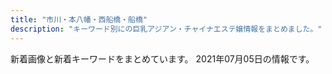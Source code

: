 ```yaml
---
title: "市川・本八幡・西船橋・船橋"
description: "キーワード別にの巨乳アジアン・チャイナエステ嬢情報をまとめました。"
---
```


新着画像と新着キーワードをまとめています。
2021年07月05日の情報です。

<DmmAffiliateIns />
<KeywordTable
  shops={
    [
    {
        "img_links": [
            "https://miyabi.jpn.vin/images/btn_side02.png",
            "https://miyabi.jpn.vin/photos/sites/21/2021/05/2021052002390944.jpg",
            "https://miyabi.jpn.vin/images/sp_top.png",
            "https://miyabi.jpn.vin/images/btn_side06.png",
            "https://miyabi.jpn.vin/photos/sites/21/2021/05/2021052002391091.jpg",
            "https://miyabi.jpn.vin/photos/sites/21/2021/05/2021052002391080.jpg",
            "https://miyabi.jpn.vin/photos/sites/21/2021/05/202105200239071.jpg",
            "https://miyabi.jpn.vin/photos/sites/21/2021/05/2021052102123642.jpg",
            "https://miyabi.jpn.vin/images/top.png",
            "https://miyabi.jpn.vin/photos/sites/21/2021/05/2021052002390726.jpg",
            "https://miyabi.jpn.vin/photos/sites/21/2021/05/2021052002390959.jpg",
            "https://miyabi.jpn.vin/images/btn_side07.png",
            "https://miyabi.jpn.vin/images/btn_side04.png",
            "https://miyabi.jpn.vin/images/top_slider03.jpg",
            "https://miyabi.jpn.vin/photos/sites/21/2021/05/2021052002390864.jpg",
            "https://miyabi.jpn.vin/images/btn_side05.png",
            "https://miyabi.jpn.vin/images/btn_side03.png",
            "https://miyabi.jpn.vin/images/btn_side01.png",
            "https://miyabi.jpn.vin/photos/sites/21/2021/05/2021052002390885.jpg",
            "https://miyabi.jpn.vin/images/side_line.jpg"
        ],
        "keywords": {
            "E": 38,
            "D": 70,
            "F": 34,
            "88": 70,
            "C": 58,
            "85": 70,
            "87": 34,
            "G": 34,
            "83": 36
        },
        "url": "https://miyabi.jpn.vin",
        "name": "\u96c5\u7f8e\uff5eMIYABI",
        "station": "JR\u897f\u8239\u6a4b\u99c5"
    },
    {
        "name": "\u611b\u7740",
        "url": "http://www.es-ai.link/",
        "keywords": {},
        "station": "\u5e02\u5ddd\u99c5\u5317\u53e3",
        "img_links": [
            "http://www.es-ai.link/images/b2.jpg",
            "http://www.es-ai.link/staff/riri.jpg",
            "http://www.es-ai.link/images/head.jpg",
            "http://www.es-ai.link/images/sys2.jpg",
            "http://www.es-ai.link/images/staff_t.jpg",
            "http://www.es-ai.link/images/interior_t.jpg",
            "http://www.es-ai.link/images/b3.jpg",
            "http://www.es-ai.link/images/sys1.jpg",
            "http://www.es-ai.link/images/int1.jpg",
            "http://www.es-ai.link/img/hana1.jpg",
            "http://www.es-ai.link/images/int2.jpg",
            "http://www.es-ai.link/img/riri1.jpg",
            "http://www.es-ai.link/images/b1.jpg",
            "http://www.es-ai.link/img/yuna1.jpg",
            "http://www.es-ai.link/images/mobile.jpg",
            "http://www.es-ai.link/images/tg.jpg",
            "http://www.es-ai.link/staff/yuna.jpg",
            "http://www.es-ai.link/images/info.jpg",
            "http://www.es-ai.link/staff/hana.jpg",
            "http://www.es-ai.link/images/news.jpg"
        ]
    },
    {
        "station": "\u672c\u516b\u5e61\u99c5",
        "name": "\u732b",
        "keywords": {},
        "img_links": [
            "http://virtger.xyz/uploads/210112/1-210112092150b1.jpg",
            "http://virtger.xyz/style/images/sys.jpg",
            "http://virtger.xyz/uploads/210112/1-210112092540164.jpg",
            "http://virtger.xyz/style/images/s-bian.png",
            "http://virtger.xyz/uploads/210304/1-210304151405b3.jpg",
            "http://virtger.xyz/uploads/210304/1-210304151524134.jpg",
            "http://virtger.xyz/style/images/t4.jpg",
            "http://virtger.xyz/uploads/210403/1-210403154615Q9.jpg",
            "http://virtger.xyz/uploads/210610/1-2106101041005M.jpg",
            "http://virtger.xyz/uploads/210403/1-210403154531335.jpg",
            "http://virtger.xyz/style/images/nav-sys.jpg",
            "http://virtger.xyz/style/images/index-miru_03.jpg",
            "http://virtger.xyz/uploads/210618/1-21061Q52014200.jpg",
            "http://virtger.xyz/uploads/210112/1-21011209234CV.jpg",
            "http://virtger.xyz/uploads/210629/1-210629151030208.jpg",
            "http://virtger.xyz/style/images/index-miru_06.jpg",
            "http://virtger.xyz/style/images/t6.jpg",
            "http://virtger.xyz/style/images/nav2-sta.png",
            "http://virtger.xyz/style/images/t3.png",
            "http://virtger.xyz/uploads/201229/1-201229152000Y5.jpg",
            "http://virtger.xyz/style/images/t2.png",
            "http://virtger.xyz/uploads/210112/1-2101120920292M.jpg",
            "http://virtger.xyz/style/images/index-miru_18.jpg"
        ],
        "url": "http://virtger.xyz/"
    },
    {
        "keywords": {
            "86": 5,
            "E": 2,
            "87": 1,
            "D": 2,
            "C": 2
        },
        "name": "\u5a9a\u5a18\uff5e\u30d3\u30b8\u30e7\u30a6\uff5e",
        "url": "http://esthe-massage.blue/",
        "img_links": [
            "http://esthe-massage.blue/img/1.jpg",
            "http://esthe-massage.blue/img/r1.jpg",
            "http://esthe-massage.blue/img/r5.jpg",
            "http://esthe-massage.blue/img/sm.jpg",
            "http://esthe-massage.blue/img/st6.jpg",
            "http://esthe-massage.blue/img/t6.jpg",
            "http://esthe-massage.blue/img/st2.jpg",
            "http://esthe-massage.blue/img/t5.jpg",
            "http://esthe-massage.blue/img/r2.jpg",
            "http://esthe-massage.blue/img/r4.jpg",
            "http://esthe-massage.blue/img/t3.jpg",
            "http://esthe-massage.blue/img/r3.jpg",
            "http://esthe-massage.blue/img/r6.jpg",
            "http://esthe-massage.blue/img/t4.jpg",
            "http://esthe-massage.blue/img/t1.jpg",
            "http://esthe-massage.blue/img/noo.png",
            "http://esthe-massage.blue/img/st3.jpg",
            "http://esthe-massage.blue/img/no.png",
            "http://esthe-massage.blue/img/top.jpg",
            "http://esthe-massage.blue/img/st1.jpg",
            "http://esthe-massage.blue/img/t2.jpg",
            "http://esthe-massage.blue/img/stt1.jpg",
            "http://esthe-massage.blue/img/f1.jpg",
            "http://esthe-massage.blue/img/stt3.jpg",
            "http://esthe-massage.blue/img/st5.jpg",
            "http://esthe-massage.blue/img/st4.jpg"
        ],
        "station": "JR\u8239\u6a4b\u99c5\u5317\u53e3"
    },
    {
        "station": "JR\u897f\u8239\u6a4b\u99c5\u5357\u53e3",
        "keywords": {
            "86": 1,
            "\u30c0\u30a4\u30ca\u30de\u30a4\u30c8": 1,
            "G": 4,
            "85": 1,
            "D": 2,
            "C": 7
        },
        "url": "http://karen.xyz.mn/",
        "img_links": [
            "http://karen.xyz.mn/images/room1.jpg",
            "http://karen.xyz.mn/images/room4.jpg",
            "http://karen.xyz.mn/photos/sites/21/2021/07/2021070508555144.jpeg",
            "http://karen.xyz.mn/images/s_staff1.png",
            "http://karen.xyz.mn/images/tel.png",
            "http://karen.xyz.mn/images/info.png",
            "http://karen.xyz.mn/photos/sites/21/2021/07/2021070214590281.jpeg",
            "http://karen.xyz.mn/images/s_news.jpg",
            "http://karen.xyz.mn/photos/sites/21/2021/06/202106241311308.jpeg",
            "http://karen.xyz.mn/photos/sites/21/2021/07/2021070214591316.jpeg",
            "http://karen.xyz.mn/photos/sites/21/2021/06/2021062019260813.jpeg",
            "http://karen.xyz.mn/images/room3.jpg",
            "http://karen.xyz.mn/photos/sites/21/2021/06/2021062101154297.jpeg",
            "http://karen.xyz.mn/photos/sites/21/2021/06/202106220145573.jpeg",
            "http://karen.xyz.mn/photos/sites/21/2021/06/2021062017232918.jpeg",
            "http://karen.xyz.mn/photos/sites/21/2021/06/2021062201345484.jpeg",
            "http://karen.xyz.mn/images/room2.jpg",
            "http://karen.xyz.mn/images/mobile.png"
        ],
        "name": "\u83ef\u604b\uff5e\u304b\u308c\u3093\uff5e"
    },
    {
        "img_links": [
            "http://hanaoto.pw/images/maga1.jpg",
            "http://hanaoto.pw/images/maga.jpg",
            "http://hanaoto.pw/images/g6.jpg",
            "http://hanaoto.pw/images/sptel.png",
            "http://hanaoto.pw/images/flash3.jpg",
            "http://hanaoto.pw/images/flash4.jpg",
            "http://hanaoto.pw/images/flash5.jpg",
            "http://hanaoto.pw/images/g1.jpg",
            "http://hanaoto.pw/images/yuki1.jpg",
            "http://hanaoto.pw/images/flash.jpg",
            "http://hanaoto.pw/images/a02.jpg",
            "http://hanaoto.pw/images/g2.jpg",
            "http://hanaoto.pw/images/skr1.jpg",
            "http://hanaoto.pw/images/mobile.png",
            "http://hanaoto.pw/images/hh1.jpg",
            "http://hanaoto.pw/images/aa1.jpg",
            "http://hanaoto.pw/images/am1.jpg",
            "http://hanaoto.pw/images/tel.png",
            "http://hanaoto.pw/images/ami1.jpg",
            "http://hanaoto.pw/images/nana1.jpg",
            "http://hanaoto.pw/images/la.jpg"
        ],
        "url": "http://hanaoto.pw/",
        "keywords": {
            "C": 16
        },
        "name": "NEW \u82b1\u30ce\u97f3",
        "station": "JR\u897f\u8239\u6a4b\u99c5\u5357\u53e3"
    },
    {
        "station": "JR\u8239\u6a4b\u99c5\u5317\u53e3",
        "name": "\u30ec\u30fc\u30f4",
        "img_links": [],
        "url": "https://reve.ests.jp/",
        "keywords": {}
    },
    {
        "station": "JR\u8239\u6a4b\u99c5\u5317\u53e3",
        "name": "OLIVE\u30fb\u30aa\u30ea\u30fc\u30d6",
        "img_links": [],
        "keywords": {},
        "url": "http://yu.abnavi.info/"
    },
    {
        "keywords": {},
        "url": "http://princess.sweet-relaxation.com/",
        "name": "\u30d7\u30ea\u30f3\u30bb\u30b9",
        "station": "JR\u897f\u8239\u6a4b\u99c5\u5317\u53e3",
        "img_links": [
            "http://princess.sweet-relaxation.com/img/cast/sango-02.jpg",
            "http://princess.sweet-relaxation.com/img/interior/frame169.png",
            "http://princess.sweet-relaxation.com/img/cast/jasmine-02.jpg",
            "http://princess.sweet-relaxation.com/img/cast/sango-03.jpg",
            "http://princess.sweet-relaxation.com/img/interior/frame11.png",
            "http://princess.sweet-relaxation.com/img/cast/jasmine-01.jpg",
            "http://princess.sweet-relaxation.com/img/cast/jasmine-03.jpg",
            "http://princess.sweet-relaxation.com/img/cast/rin-02.jpg",
            "http://princess.sweet-relaxation.com/img/cast/rin-01.jpg",
            "http://princess.sweet-relaxation.com/img/cast/rin-03.jpg",
            "http://princess.sweet-relaxation.com/img/cast/yumi-03.jpg",
            "http://princess.sweet-relaxation.com/img/cast/sango-01.jpg",
            "http://princess.sweet-relaxation.com/img/cast/yumi-02.jpg",
            "http://princess.sweet-relaxation.com/img/cast/yumi-01.jpg"
        ]
    },
    {
        "name": "\u30a2\u30ed\u30de\u2605\u6d17\u4f53\u5b66\u5712",
        "station": "JR\u5e02\u5ddd\u99c5\u5357\u53e3",
        "img_links": [
            "http://loveliness-est.com/images/sys01.jpg",
            "http://loveliness-est.com/images/head_therapist.jpg",
            "http://loveliness-est.com/images/mainvisual_02_s.jpg",
            "http://loveliness-est.com/images/sw_home.png",
            "http://loveliness-est.com/images/mainvisual_01_s.jpg",
            "http://loveliness-est.com/images/cg06.jpg",
            "http://loveliness-est.com/images/con03.jpg",
            "http://loveliness-est.com/images/cg04.jpg",
            "http://loveliness-est.com/images/sys03.jpg",
            "http://loveliness-est.com/images/sys02.jpg",
            "http://loveliness-est.com/images/req_03.jpg",
            "http://loveliness-est.com/images/cg02.jpg",
            "http://loveliness-est.com/images/mainvisual_01.jpg",
            "http://loveliness-est.com/images/con01.jpg",
            "http://loveliness-est.com/images/mainvisual_02.jpg",
            "http://loveliness-est.com/images/cg03.jpg",
            "http://loveliness-est.com/images/trigger.jpg",
            "http://loveliness-est.com/images/sw_tel.png",
            "http://loveliness-est.com/images/head_interior.jpg",
            "http://loveliness-est.com/images/icon_new.png",
            "http://loveliness-est.com/images/con02.jpg"
        ],
        "keywords": {},
        "url": "http://loveliness-est.com/"
    },
    {
        "keywords": {},
        "name": "Blue\uff5e\u30d6\u30eb\u30fc\uff5e",
        "url": "http://www.kanda-es.info/",
        "img_links": [
            "http://www.kanda-es.info/images/sys2.jpg",
            "http://www.kanda-es.info/img/anna1.jpg",
            "http://www.kanda-es.info/images/mobile.jpg",
            "http://www.kanda-es.info/images/sys1.jpg",
            "http://www.kanda-es.info/img/sora1.jpg",
            "http://www.kanda-es.info/staff/sora.jpg",
            "http://www.kanda-es.info/images/interior_t.jpg",
            "http://www.kanda-es.info/img/risa1.jpg",
            "http://www.kanda-es.info/images/staff_t.jpg",
            "http://www.kanda-es.info/images/tg.jpg",
            "http://www.kanda-es.info/images/news.jpg",
            "http://www.kanda-es.info/images/info.jpg",
            "http://www.kanda-es.info/staff/anna.jpg",
            "http://www.kanda-es.info/images/int2.jpg",
            "http://www.kanda-es.info/images/int1.jpg",
            "http://www.kanda-es.info/staff/risa.jpg"
        ],
        "station": "\u99ac\u8fbc\u6ca2\u99c5\u6771\u53e3"
    },
    {
        "station": "\u672c\u516b\u5e61\u99c5\u5317\u53e3",
        "keywords": {},
        "url": "http://parm.work/",
        "name": "\u30d1\u30eb\u30e0",
        "img_links": [
            "http://parm.work/img/ayumi1.jpg",
            "http://parm.work/images/menu/interior.png",
            "http://parm.work/images/time.jpg",
            "http://parm.work/img/saya1.jpg",
            "http://parm.work/images/staff_t.jpg",
            "http://parm.work/staff/ayumi.jpg",
            "http://parm.work/images/menu/top.png",
            "http://parm.work/staff/momo.jpg",
            "http://parm.work/images/int1.jpg",
            "http://parm.work/img/kana1.jpg",
            "http://parm.work/images/tg.png",
            "http://parm.work/staff/miki.jpg",
            "http://parm.work/staff/kana.jpg",
            "http://parm.work/img/ayumi3.jpg",
            "http://parm.work/staff/mika.jpg",
            "http://parm.work/images/sys.png",
            "http://parm.work/images/int2.png",
            "http://parm.work/img/miki1.jpg",
            "http://parm.work/img/momo1.jpg",
            "http://parm.work/images/tel.png",
            "http://parm.work/img/mika1.jpg",
            "http://parm.work/images/news.jpg",
            "http://parm.work/images/rec.jpg",
            "http://parm.work/images/interior_t.jpg",
            "http://parm.work/img/ayumi2.jpg",
            "http://parm.work/staff/saya.jpg",
            "http://parm.work/images/menu/staff.png"
        ]
    },
    {
        "keywords": {
            "84": 3,
            "D": 9,
            "87": 3,
            "86": 12,
            "C": 6
        },
        "station": "JR\u5e02\u5ddd\u99c5\u5357\u53e3",
        "url": "http://www.aya-aroma.com/",
        "name": "\u5f69",
        "img_links": [
            "http://www.aya-aroma.com/files/003-02.jpg",
            "http://www.aya-aroma.com/files/002-03.jpg",
            "http://www.aya-aroma.com/files/008-03.jpg",
            "http://www.aya-aroma.com/files/002-02.jpg",
            "http://www.aya-aroma.com/files/001-02.jpg",
            "http://www.aya-aroma.com/files/001.jpg",
            "http://www.aya-aroma.com/images/concept.jpg",
            "http://www.aya-aroma.com/files/010-03.jpg",
            "http://www.aya-aroma.com/files/008-02.jpg",
            "http://www.aya-aroma.com/files/003-03.jpg",
            "http://www.aya-aroma.com/images/coverGirlParts.png",
            "http://www.aya-aroma.com/files/010-02.jpg",
            "http://www.aya-aroma.com/files/010.jpg",
            "http://www.aya-aroma.com/images/melmaga.jpg",
            "http://www.aya-aroma.com/files/008.jpg",
            "http://www.aya-aroma.com/images/mobile.jpg",
            "http://www.aya-aroma.com/files/003.jpg",
            "http://www.aya-aroma.com/files/015.jpg",
            "http://www.aya-aroma.com/files/015-03.jpg",
            "http://www.aya-aroma.com/files/002.jpg",
            "http://www.aya-aroma.com/files/015-02.jpg",
            "http://www.aya-aroma.com/files/001-03.jpg",
            "http://www.aya-aroma.com/images/backlistbtn.png"
        ]
    },
    {
        "station": "JR\u897f\u8239\u6a4b\u99c5\u5317\u53e3",
        "img_links": [
            "http://iyashinomori.dnsfor.me/images/mei.jpg",
            "http://iyashinomori.dnsfor.me/images/main_09.jpg",
            "http://iyashinomori.dnsfor.me/images/nav-staff.jpg",
            "http://iyashinomori.dnsfor.me/images/aya2.jpg",
            "http://iyashinomori.dnsfor.me/images/lanmu-c_03.jpg",
            "http://iyashinomori.dnsfor.me/images/nav-job.jpg",
            "http://iyashinomori.dnsfor.me/images/sona.jpg",
            "http://iyashinomori.dnsfor.me/images/miwa.jpg",
            "http://iyashinomori.dnsfor.me/images/massaji.jpg",
            "http://iyashinomori.dnsfor.me/images/masmises.jpg",
            "http://iyashinomori.dnsfor.me/images/mari.jpg",
            "http://iyashinomori.dnsfor.me/images/akasuri.jpg",
            "http://iyashinomori.dnsfor.me/images/aroma.jpg",
            "http://iyashinomori.dnsfor.me/images/hana.jpg",
            "http://iyashinomori.dnsfor.me/images/mas-de.jpg",
            "http://iyashinomori.dnsfor.me/images/iyashi_qr.png"
        ],
        "keywords": {},
        "name": "\u7652\u3057\u306e\u68ee",
        "url": "http://iyashinomori.dnsfor.me/"
    },
    {
        "url": "http://nigyohime.ebb.jp/",
        "name": "NICE \uff5e\u30ca\u30a4\u30b9\uff5e",
        "img_links": [
            "http://nigyohime.ebb.jp/sp_top.jpg",
            "http://nigyohime.ebb.jp/sp_nav03.png",
            "http://nigyohime.ebb.jp/rika.jpg",
            "http://nigyohime.ebb.jp/mimi.jpg",
            "http://nigyohime.ebb.jp/sp_nav02.png",
            "http://nigyohime.ebb.jp/sp_nav01.png",
            "http://nigyohime.ebb.jp/tit_staff03.png",
            "http://nigyohime.ebb.jp/haru.jpg"
        ],
        "station": "JR\u5e02\u5ddd\u99c5\u5357\u53e3",
        "keywords": {
            "E": 4,
            "C": 18,
            "86": 1,
            "84": 7,
            "87": 4
        }
    },
    {
        "url": "http://shamballa.est888.com/",
        "img_links": [
            "http://shamballa.est888.com/css/nav/nav-003.png",
            "http://shamballa.est888.com/css/nav/nav-001.png",
            "http://shamballa.est888.com/css/c-001.jpg",
            "http://shamballa.est888.com/css/staff/naiyo01.jpg",
            "http://shamballa.est888.com/css/tel.png",
            "http://shamballa.est888.com/css/top03.jpg",
            "http://shamballa.est888.com/css/staff/staff-03-a.jpg",
            "http://shamballa.est888.com/css/top04-left.jpg",
            "http://shamballa.est888.com/css/nav/nav-005.png",
            "http://shamballa.est888.com/css/recurit.jpg",
            "http://shamballa.est888.com/css/nav/nav-006.png",
            "http://shamballa.est888.com/css/nav/nav-002.png",
            "http://shamballa.est888.com/css/staff/naiyo02.jpg",
            "http://shamballa.est888.com/css/top04-right.jpg",
            "http://shamballa.est888.com/css/top01.jpg",
            "http://shamballa.est888.com/css/staff/staff-02-a.jpg",
            "http://shamballa.est888.com/css/nav/nav-004.png",
            "http://shamballa.est888.com/css/staff/staff-01-a.jpg"
        ],
        "name": "\u30b7\u30e3\u30f3\u30d0\u30e9",
        "keywords": {
            "D": 1,
            "C": 1
        },
        "station": "JR\u8239\u6a4b\u99c5\u5317\u53e3"
    },
    {
        "keywords": {
            "C": 7
        },
        "img_links": [
            "http://nishifunabashi.xyz/images/n3.jpg",
            "http://nishifunabashi.xyz/images/miho.jpg",
            "http://nishifunabashi.xyz/images/r04.jpg",
            "http://nishifunabashi.xyz/images/ga1.jpg",
            "http://nishifunabashi.xyz/images/yumi2.jpg",
            "http://nishifunabashi.xyz/images/chun3.jpg",
            "http://nishifunabashi.xyz/images/n1.jpg",
            "http://nishifunabashi.xyz/images/moe.jpg",
            "http://nishifunabashi.xyz/images/newt.png",
            "http://nishifunabashi.xyz/images/sla1.jpg",
            "http://nishifunabashi.xyz/images/baner.jpg",
            "http://nishifunabashi.xyz/images/r03.jpg",
            "http://nishifunabashi.xyz/images/yumi3.jpg",
            "http://nishifunabashi.xyz/images/n2.jpg",
            "http://nishifunabashi.xyz/images/g32.jpg",
            "http://nishifunabashi.xyz/images/m1.jpg",
            "http://nishifunabashi.xyz/images/m2.jpg",
            "http://nishifunabashi.xyz/images/tite-staff.png",
            "http://nishifunabashi.xyz/images/pickt.png",
            "http://nishifunabashi.xyz/images/yumi1.jpg",
            "http://nishifunabashi.xyz/images/rumi2.jpg",
            "http://nishifunabashi.xyz/images/chun2.jpg",
            "http://nishifunabashi.xyz/images/g0.jpg",
            "http://nishifunabashi.xyz/images/moe1.jpg",
            "http://nishifunabashi.xyz/images/top.png",
            "http://nishifunabashi.xyz/images/mio1.jpg",
            "http://nishifunabashi.xyz/images/rumi1.jpg",
            "http://nishifunabashi.xyz/images/rumi3.jpg",
            "http://nishifunabashi.xyz/images/g015.jpg",
            "http://nishifunabashi.xyz/images/r02.jpg",
            "http://nishifunabashi.xyz/images/kina1.jpg",
            "http://nishifunabashi.xyz/images/g1.jpg",
            "http://nishifunabashi.xyz/images/ga.jpg",
            "http://nishifunabashi.xyz/images/rie.jpg",
            "http://nishifunabashi.xyz/images/miu.jpg",
            "http://nishifunabashi.xyz/images/mio2.jpg",
            "http://nishifunabashi.xyz/images/g15.jpg",
            "http://nishifunabashi.xyz/images/i2.jpg",
            "http://nishifunabashi.xyz/images/chun1.jpg",
            "http://nishifunabashi.xyz/images/mobile.png",
            "http://nishifunabashi.xyz/images/i3.jpg",
            "http://nishifunabashi.xyz/images/miho2.jpg",
            "http://nishifunabashi.xyz/images/g001.jpg",
            "http://nishifunabashi.xyz/images/mio.jpg",
            "http://nishifunabashi.xyz/images/r01.jpg",
            "http://nishifunabashi.xyz/images/g33.jpg",
            "http://nishifunabashi.xyz/images/sla2.jpg",
            "http://nishifunabashi.xyz/images/sla3.jpg",
            "http://nishifunabashi.xyz/images/g01.jpg",
            "http://nishifunabashi.xyz/images/i1.jpg",
            "http://nishifunabashi.xyz/images/kina2.jpg",
            "http://nishifunabashi.xyz/images/rie2.jpg",
            "http://nishifunabashi.xyz/images/moe2.jpg",
            "http://nishifunabashi.xyz/images/rie1.jpg",
            "http://nishifunabashi.xyz/images/miu1.jpg",
            "http://nishifunabashi.xyz/images/gat.png",
            "http://nishifunabashi.xyz/images/kina.jpg"
        ],
        "station": "JR\u897f\u8239\u6a4b\u99c5\u5357\u53e3",
        "name": "\u82b1\u706b",
        "url": "http://nishifunabashi.xyz/"
    },
    {
        "station": "JR\u897f\u8239\u6a4b\u99c5\u5317\u53e3",
        "img_links": [
            "https://iris.ests.jp/images/twitter.jpg",
            "https://iris.ests.jp/photos/sites/58/2021/06/2021062423080742.jpeg",
            "https://iris.ests.jp/photos/sites/58/2021/06/2021060821540566-302x403.jpeg",
            "https://iris.ests.jp/photos/sites/58/2021/06/2021060816420583.jpeg",
            "https://iris.ests.jp/photos/sites/58/2021/06/2021062022141457.jpeg",
            "https://iris.ests.jp/images/paypay.jpg",
            "https://iris.ests.jp/photos/sites/58/2021/05/2021052015531888.jpeg",
            "https://iris.ests.jp/images/s_staff.jpg",
            "https://iris.ests.jp/photos/sites/58/2021/05/2021051514033399.jpeg",
            "https://iris.ests.jp/photos/sites/58/2021/04/202104131655320.jpeg",
            "https://iris.ests.jp/photos/sites/58/2021/06/2021062018465985.jpeg",
            "https://iris.ests.jp/images/s_news.jpg",
            "https://iris.ests.jp/photos/sites/58/2021/06/2021060822391460.jpeg",
            "https://iris.ests.jp/images/top.jpg",
            "https://iris.ests.jp/photos/sites/58/2021/06/2021060821540566.jpeg",
            "https://iris.ests.jp/photos/sites/58/2021/02/2021022616053881.jpeg",
            "https://iris.ests.jp/photos/sites/58/2021/05/2021052911211287.jpeg",
            "https://iris.ests.jp/images/staff0.jpg",
            "https://iris.ests.jp/photos/sites/58/2021/05/2021052215134418.jpeg",
            "https://iris.ests.jp/photos/sites/58/2021/06/202106031931141.jpeg",
            "https://iris.ests.jp/photos/sites/58/2021/05/2021050917483543.jpeg"
        ],
        "url": "https://iris.ests.jp/",
        "name": "\u30a2\u30a4\u30ea",
        "keywords": {
            "85": 2,
            "83": 2,
            "87": 1,
            "E": 8,
            "88": 1,
            "\u30bb\u30af\u30b7\u30fc": 2,
            "84": 1,
            "\u4e73": 5,
            "\u80f8": 4,
            "86": 3,
            "\u5de8\u4e73": 1,
            "D": 6
        }
    },
    {
        "keywords": {
            "89": 1,
            "87": 1,
            "C": 13,
            "88": 3,
            "G": 1,
            "D": 7,
            "E": 6,
            "F": 7
        },
        "station": "JR\u897f\u8239\u6a4b\u99c5\u5357\u53e3",
        "url": "https://firstclass.ests.jp/",
        "img_links": [
            "https://firstclass.ests.jp/images/sp_tel.png",
            "https://firstclass.ests.jp/images/sp_ico04.png",
            "https://firstclass.ests.jp/photos/sites/17/2021/06/2021062213592637.jpg",
            "https://firstclass.ests.jp/photos/sites/17/2021/06/202106191537413.jpg",
            "https://firstclass.ests.jp/images/header_mail.png",
            "https://firstclass.ests.jp/images/header_open.png",
            "https://firstclass.ests.jp/photos/sites/17/2021/06/2021061415210224.jpg",
            "https://firstclass.ests.jp/photos/sites/17/2021/06/2021062212375813-e1624333088882.jpeg",
            "https://firstclass.ests.jp/images/sp_ico01.png",
            "https://firstclass.ests.jp/images/sp_ico05.png",
            "https://firstclass.ests.jp/photos/sites/17/2021/06/2021060510101187.jpg",
            "https://firstclass.ests.jp/photos/sites/17/2021/06/2021061915264416-e1624084011989.jpeg",
            "https://firstclass.ests.jp/images/header_tel.png",
            "https://firstclass.ests.jp/images/sp_ico06.png",
            "https://firstclass.ests.jp/photos/sites/17/2021/06/2021061120052276-e1623409530346.jpeg",
            "https://firstclass.ests.jp/images/sp_ico02.png",
            "https://firstclass.ests.jp/images/sp_ico03.png",
            "https://firstclass.ests.jp/photos/sites/17/2021/07/2021070222211028-e1625232077506.jpeg",
            "https://firstclass.ests.jp/photos/sites/17/2021/06/2021060510241111.jpg",
            "https://firstclass.ests.jp/images/sp_header.png",
            "https://firstclass.ests.jp/images/info.jpg",
            "https://firstclass.ests.jp/photos/sites/17/2021/07/2021070222161090-e1625231779478.jpeg",
            "https://firstclass.ests.jp/images/end.png"
        ],
        "name": "\u30d5\u30a1\u30fc\u30b9\u30c8\u30af\u30e9\u30b9"
    },
    {
        "img_links": [
            "http://www.hanamonogaari.xyz/uploads/181107/1-1Q10G02G1591.png",
            "http://www.hanamonogaari.xyz/uploads/181107/1-1Q10G02416215.png",
            "http://www.hanamonogaari.xyz/uploads/181109/1-1Q10Z92056352.jpg",
            "http://www.hanamonogaari.xyz/uploads/210515/1-21051513510A39.jpg",
            "http://www.hanamonogaari.xyz/uploads/210612/1-21061212334XW.jpg",
            "http://www.hanamonogaari.xyz/uploads/181107/1-1Q10G1262I06.png",
            "http://www.hanamonogaari.xyz/images/s_news01.jpg",
            "http://www.hanamonogaari.xyz/images/s_news.jpg",
            "http://www.hanamonogaari.xyz/images/s_mobile.jpg",
            "http://www.hanamonogaari.xyz/uploads/181107/1-1Q10G0250S39.png",
            "http://www.hanamonogaari.xyz/uploads/181107/1-1Q10G02JTT.png",
            "http://www.hanamonogaari.xyz/images/info.jpg",
            "http://www.hanamonogaari.xyz/uploads/181107/1-1Q10G04R3933.jpg",
            "http://www.hanamonogaari.xyz/images/news_bj3.jpg",
            "http://www.hanamonogaari.xyz/uploads/181107/1-1Q10G12K2455.png",
            "http://www.hanamonogaari.xyz/images/news_bj1.jpg",
            "http://www.hanamonogaari.xyz/uploads/210515/1-210515135135c9.jpg",
            "http://www.hanamonogaari.xyz/uploads/210515/1-210515135204509.jpg",
            "http://www.hanamonogaari.xyz/uploads/181107/1-1Q10G21110N5.jpg",
            "http://www.hanamonogaari.xyz/uploads/210612/1-21061212335b36.jpg",
            "http://www.hanamonogaari.xyz/images/s_info.jpg"
        ],
        "keywords": {
            "85": 2,
            "88": 4,
            "C": 2,
            "84": 2,
            "E": 2,
            "D": 4
        },
        "url": "http://www.hanamonogaari.xyz/",
        "station": "JR\u897f\u8239\u6a4b\u99c5\u5357\u53e3",
        "name": "\u3044\u3061\u3054"
    },
    {
        "station": "\u897f\u8239\u6a4b\u99c5",
        "name": "\u30a2\u30ed\u30de\u30ab\u30d5\u30a7\uff5eAroma cafe\uff5e",
        "url": "https://aroma-cafe.xyz.mn/",
        "keywords": {},
        "img_links": []
    },
    {
        "keywords": {},
        "img_links": [
            "http://t-rakuen.work/img/rena1.jpg",
            "http://t-rakuen.work/staff/rena.jpg",
            "http://t-rakuen.work/images/sys4.jpg",
            "http://t-rakuen.work/staff/rei.jpg",
            "http://t-rakuen.work/images/interior_t.jpg",
            "http://t-rakuen.work/staff/ayaka.jpg",
            "http://t-rakuen.work/images/news.png",
            "http://t-rakuen.work/staff/yuki.jpg",
            "http://t-rakuen.work/staff/haru.jpg",
            "http://t-rakuen.work/staff/mimi.jpg",
            "http://t-rakuen.work/staff/yuyu.jpg",
            "http://t-rakuen.work/img/risa1.jpg",
            "http://t-rakuen.work/images/head.jpg",
            "http://t-rakuen.work/staff/hikaru.jpg",
            "http://t-rakuen.work/staff/yuna.jpg",
            "http://t-rakuen.work/img/yuki1.jpg",
            "http://t-rakuen.work/staff/sakura.jpg",
            "http://t-rakuen.work/staff/koko.jpg",
            "http://t-rakuen.work/images/b2.jpg",
            "http://t-rakuen.work/images/rec1.jpg",
            "http://t-rakuen.work/img/yuyu1.jpg",
            "http://t-rakuen.work/staff/rina.jpg",
            "http://t-rakuen.work/img/nao1.jpg",
            "http://t-rakuen.work/img/haruna1.jpg",
            "http://t-rakuen.work/img/haru1.jpg",
            "http://t-rakuen.work/img/hana1.jpg",
            "http://t-rakuen.work/img/rika1.jpg",
            "http://t-rakuen.work/staff/nene.jpg",
            "http://t-rakuen.work/staff/momo.jpg",
            "http://t-rakuen.work/img/yumi1.jpg",
            "http://t-rakuen.work/img/aki1.jpg",
            "http://t-rakuen.work/staff/yume.jpg",
            "http://t-rakuen.work/staff/rika.jpg",
            "http://t-rakuen.work/img/koko1.jpg",
            "http://t-rakuen.work/staff/risa.jpg",
            "http://t-rakuen.work/img/rina1.jpg",
            "http://t-rakuen.work/images/int2.png",
            "http://t-rakuen.work/images/b1.jpg",
            "http://t-rakuen.work/staff/hana.jpg",
            "http://t-rakuen.work/images/staff_t.jpg",
            "http://t-rakuen.work/img/sakura1.jpg",
            "http://t-rakuen.work/staff/aki.jpg",
            "http://t-rakuen.work/staff/nami.jpg",
            "http://t-rakuen.work/img/emi1.jpg",
            "http://t-rakuen.work/img/sara1.jpg",
            "http://t-rakuen.work/images/sys3.jpg",
            "http://t-rakuen.work/staff/nao.jpg",
            "http://t-rakuen.work/staff/emi.jpg",
            "http://t-rakuen.work/img/mimi1.jpg",
            "http://t-rakuen.work/img/ayaka1.jpg",
            "http://t-rakuen.work/images/int1.png",
            "http://t-rakuen.work/staff/natumi.jpg",
            "http://t-rakuen.work/img/miyu1.jpg",
            "http://t-rakuen.work/images/sys2.jpg",
            "http://t-rakuen.work/img/nene1.jpg",
            "http://t-rakuen.work/img/momo1.jpg",
            "http://t-rakuen.work/images/rec2.jpg",
            "http://t-rakuen.work/img/hikaru1.jpg",
            "http://t-rakuen.work/img/yume1.jpg",
            "http://t-rakuen.work/img/rei1.jpg",
            "http://t-rakuen.work/staff/yumi.jpg",
            "http://t-rakuen.work/img/nami1.jpg",
            "http://t-rakuen.work/staff/haruna.jpg",
            "http://t-rakuen.work/img/yuna1.jpg",
            "http://t-rakuen.work/img/natumi1.jpg",
            "http://t-rakuen.work/staff/miyu.jpg",
            "http://t-rakuen.work/images/news_t.jpg"
        ],
        "name": "\u53f0\u5317\u697d\u5712",
        "url": "http://t-rakuen.work/",
        "station": "JR\u897f\u8239\u6a4b\u99c5\u5357\u53e3"
    },
    {
        "name": "\u9234\u97f3-\u3059\u305a\u306d-",
        "keywords": {
            "F": 11,
            "\u30bb\u30af\u30b7\u30fc": 7
        },
        "img_links": [
            "http://es-suzune.com/staffPhoto/s20210219195907.jpg",
            "http://es-suzune.com/staffPhoto/s20201007170536.jpg",
            "http://es-suzune.com/staffPhoto/s20210219195936.jpg",
            "http://es-suzune.com/images/access/01.png",
            "http://es-suzune.com/staffPhoto/s20200827113641.jpg",
            "http://es-suzune.com/staffPhoto/s20210309194151.jpg",
            "http://es-suzune.com/images/access/05.png",
            "http://es-suzune.com/images/store/03.jpg",
            "http://es-suzune.com/images/store/02.jpg",
            "http://es-suzune.com/staffPhoto/s20210217223343.jpg",
            "http://es-suzune.com/staffPhoto/b20200510132325.jpg",
            "http://es-suzune.com/staffPhoto/s20210405174136.jpg",
            "http://es-suzune.com/staffPhoto/s20210622165101.jpg",
            "http://es-suzune.com/staffPhoto/b20210405174056.jpg",
            "http://es-suzune.com/staffPhoto/s20210219195922.jpg",
            "http://es-suzune.com/staffPhoto/b20210309194137.jpg",
            "http://es-suzune.com/staffPhoto/b20210405165006.jpg",
            "http://es-suzune.com/staffPhoto/b20200827113054.jpg",
            "http://es-suzune.com/staffPhoto/b20200724144017.jpg",
            "http://es-suzune.com/staffPhoto/b20201007170432.jpg",
            "http://es-suzune.com/staffPhoto/b20210622165101.jpg",
            "http://es-suzune.com/staffPhoto/s20201007170432.jpg",
            "http://es-suzune.com/images/access/03.png",
            "http://es-suzune.com/staffPhoto/b20210216224004.jpg",
            "http://es-suzune.com/staffPhoto/s20210405174056.jpg",
            "http://es-suzune.com/images/store/01.jpg",
            "http://es-suzune.com/staffPhoto/s20200724144036.jpg",
            "http://es-suzune.com/staffPhoto/s20210430230530.jpg",
            "http://es-suzune.com/staffPhoto/b20191115141808.jpg",
            "http://es-suzune.com/staffPhoto/s20210405173944.jpg",
            "http://es-suzune.com/staffPhoto/b20210219195907.jpg",
            "http://es-suzune.com/staffPhoto/b20210405155547.jpg",
            "http://es-suzune.com/uploadfiles/images/courseEsSuzune.jpg",
            "http://es-suzune.com/images/access/02.png",
            "http://es-suzune.com/staffPhoto/s20200510132325.jpg",
            "http://es-suzune.com/uploadfiles/images/chuntian3_%E5%89%AF%E6%9C%AC.jpg",
            "http://es-suzune.com/staffPhoto/s20210405155547.jpg",
            "http://es-suzune.com/uploadfiles/images/campaignEsSuzune1.jpg",
            "http://es-suzune.com/staffPhoto/s20210405174116.jpg",
            "http://es-suzune.com/images/showContent.jpg",
            "http://es-suzune.com/staffPhoto/s20210405165026.jpg",
            "http://es-suzune.com/staffPhoto/s20210310164226.jpg",
            "http://es-suzune.com/staffPhoto/s20210217223442.jpg",
            "http://es-suzune.com/staffPhoto/s20191115141808.jpg",
            "http://es-suzune.com/staffPhoto/s20210622165125.jpg",
            "http://es-suzune.com/staffPhoto/s20210216224004.jpg",
            "http://es-suzune.com/staffPhoto/s20200724144017.jpg",
            "http://es-suzune.com/staffPhoto/s20210405155607.jpg",
            "http://es-suzune.com/staffPhoto/s20210309194137.jpg",
            "http://es-suzune.com/images/showIndex.jpg",
            "http://es-suzune.com/staffPhoto/s20200827113054.jpg",
            "http://es-suzune.com/staffPhoto/s20210405165006.jpg",
            "http://es-suzune.com/images/store/04.jpg",
            "http://es-suzune.com/staffPhoto/b20210430230530.jpg"
        ],
        "station": "JR\u897f\u8239\u6a4b\u99c5\u5357\u53e3",
        "url": "http://es-suzune.com/"
    },
    {
        "keywords": {
            "D": 6,
            "87": 6,
            "85": 2,
            "86": 4,
            "C": 19
        },
        "station": "JR\u8239\u6a4b\u99c5\u5317\u53e3",
        "url": "http://www.rainbow-relax.xyz/",
        "name": "Rainbow\uff5e\u30ec\u30a4\u30f3\u30dc\u30fc\uff5e",
        "img_links": [
            "http://www.rainbow-relax.xyz/images/slider/1.jpg",
            "http://www.rainbow-relax.xyz/img/ttl_news.png",
            "http://www.rainbow-relax.xyz/files/006.jpg",
            "http://www.rainbow-relax.xyz/files/001-02.jpg",
            "http://www.rainbow-relax.xyz/files/001.jpg",
            "http://www.rainbow-relax.xyz/img/ttl_info.png",
            "http://www.rainbow-relax.xyz/files/002-02.jpg",
            "http://www.rainbow-relax.xyz/img/goback.jpg",
            "http://www.rainbow-relax.xyz/files/003.jpg",
            "http://www.rainbow-relax.xyz/files/002.jpg",
            "http://www.rainbow-relax.xyz/img/tel.png",
            "http://www.rainbow-relax.xyz/files/003-02.jpg",
            "http://www.rainbow-relax.xyz/files/006-02.jpg",
            "http://www.rainbow-relax.xyz/files/005.jpg",
            "http://www.rainbow-relax.xyz/files/004.jpg",
            "http://www.rainbow-relax.xyz/files/005-02.jpg",
            "http://www.rainbow-relax.xyz/img/pickup.jpg",
            "http://www.rainbow-relax.xyz/files/004-02.jpg",
            "http://www.rainbow-relax.xyz/images/slider/2.jpg",
            "http://www.rainbow-relax.xyz/images/slider/3.jpg",
            "http://www.rainbow-relax.xyz/img/btn_side_mobile.jpg"
        ]
    },
    {
        "img_links": [
            "http://hinata.relaxnabi.com/css/tel01.png",
            "http://hinata.relaxnabi.com/css/nav/nav-004.jpg",
            "http://hinata.relaxnabi.com/css/nav/sub-002.jpg",
            "http://hinata.relaxnabi.com/css/staff/staff17-a.jpg",
            "http://hinata.relaxnabi.com/css/staff/staff00004-a.jpg",
            "http://hinata.relaxnabi.com/css/staff/staff-06-a.jpg",
            "http://hinata.relaxnabi.com/css/main-left03.jpg",
            "http://hinata.relaxnabi.com/css/staff/staff-005-a.jpg",
            "http://hinata.relaxnabi.com/css/staff/staff00001.jpg",
            "http://hinata.relaxnabi.com/css/nav/sub-003.jpg",
            "http://hinata.relaxnabi.com/css/staff/staff-06.jpg",
            "http://hinata.relaxnabi.com/css/staff/staff-007-a.jpg",
            "http://hinata.relaxnabi.com/css/staff/staff0015.jpg",
            "http://hinata.relaxnabi.com/css/staff/staff0015-a.jpg",
            "http://hinata.relaxnabi.com/css/staff/staff-08-a.jpg",
            "http://hinata.relaxnabi.com/css/nav/sub-004.jpg",
            "http://hinata.relaxnabi.com/css/girls001.jpg",
            "http://hinata.relaxnabi.com/css/nav/nav-006.jpg",
            "http://hinata.relaxnabi.com/css/staff/staff-002-a.jpg",
            "http://hinata.relaxnabi.com/css/staff/staff-002.jpg",
            "http://hinata.relaxnabi.com/css/left.jpg",
            "http://hinata.relaxnabi.com/css/staff/staff17.jpg",
            "http://hinata.relaxnabi.com/css/staff/staff-007.jpg",
            "http://hinata.relaxnabi.com/css/staff/staff00004.jpg",
            "http://hinata.relaxnabi.com/css/staff/staff00001-a.jpg",
            "http://hinata.relaxnabi.com/css/staff/staff-005.jpg",
            "http://hinata.relaxnabi.com/css/nav/nav-001.jpg",
            "http://hinata.relaxnabi.com/css/staff/staff00003.jpg",
            "http://hinata.relaxnabi.com/img/tiaowen.png",
            "http://hinata.relaxnabi.com/css/nav/sub-006.jpg",
            "http://hinata.relaxnabi.com/css/nav/nav-002.jpg",
            "http://hinata.relaxnabi.com/css/top02.jpg",
            "http://hinata.relaxnabi.com/css/osusume41.jpg",
            "http://hinata.relaxnabi.com/css/staff/staff-08.jpg",
            "http://hinata.relaxnabi.com/css/main-left02.jpg",
            "http://hinata.relaxnabi.com/css/button.jpg",
            "http://hinata.relaxnabi.com/css/nav/sub-005.jpg",
            "http://hinata.relaxnabi.com/css/staff/staff00003-a.jpg",
            "http://hinata.relaxnabi.com/css/nav/sub-001.jpg",
            "http://hinata.relaxnabi.com/css/right.jpg",
            "http://hinata.relaxnabi.com/css/nav/nav-005.jpg",
            "http://hinata.relaxnabi.com/css/nav/nav-003.jpg"
        ],
        "name": "\u6696 \uff5eHinata\uff5e",
        "url": "http://hinata.relaxnabi.com/",
        "station": "JR\u8239\u6a4b\u99c5\u5317\u53e3",
        "keywords": {
            "D": 1,
            "92": 4,
            "E": 5,
            "94": 1,
            "C": 4,
            "89": 1,
            "F": 2,
            "86": 2,
            "90": 2
        }
    },
    {
        "station": "JR\u672c\u516b\u5e61\u99c5\u5317\u53e3",
        "img_links": [
            "http://est-healing.com/media/sites/7/elementor/thumbs/2-p9pgjeltmaj38pvdg7xbf75g71euzhkss6iiur5u48.jpg",
            "http://est-healing.com/media/sites/7/elementor/thumbs/2-p62w868ol33y38ml78famkalm81eojpq2c9kxcccl4.jpg",
            "http://est-healing.com/media/sites/7/elementor/thumbs/5-p62wagyhai96gxafs86gpzf5w4pphwu3ppob5oxpdk.jpg",
            "http://est-healing.com/media/sites/7/elementor/thumbs/2-p9pgjeluldkcmfv7ukcqthe53oh062jm0ba86guly8.jpg",
            "http://est-healing.com/media/sites/7/elementor/thumbs/3-p80wsjdpyyv37t6hlln7ntzt57e0ujn29kwkskdy8w.jpg",
            "http://est-healing.com/media/sites/7/elementor/thumbs/2-p80wsfmd7mpxxdby7k0pduxyrnwjzr84x2amvgjixs.jpg",
            "http://est-healing.com/media/sites/7/elementor/thumbs/1-p7tkpask6g65aez371mf1y9fdvcw9mk954a1l4v4ww.jpg",
            "http://est-healing.com/media/sites/7/elementor/thumbs/2-p7tknw19xe8nvh0tffokbb2jb2b2pyyqy51to6ye8w.jpg",
            "http://est-healing.com/media/sites/7/elementor/thumbs/1-p9pgjcq67phrz7xy5jjhohv7wwq9qoc5c1z97wxeao.jpg",
            "http://est-healing.com/media/sites/7/elementor/thumbs/4-p62w9rkv52bp56b5armyqy2erd8xwo05uctwixo3vk.jpg",
            "http://est-healing.com/media/sites/7/elementor/thumbs/3-p62w8yfua46jrjhmmkm3pd6ffs6f3gto67u5bn6jeg.jpg",
            "http://est-healing.com/media/sites/7/2021/01/flash.jpg",
            "http://est-healing.com/media/sites/7/2021/01/top-1.jpg",
            "http://est-healing.com/media/sites/7/elementor/thumbs/3-1-p1cirrr1urkadrc585tackitr9w65fibu5eg4gx40w.jpg",
            "http://est-healing.com/media/sites/7/2021/07/2.jpg",
            "http://est-healing.com/media/sites/7/elementor/thumbs/4-p62w9rku5zafrgbawf7jcntpuq6sq31cm82777zc1k.jpg",
            "http://est-healing.com/media/sites/7/elementor/thumbs/2-p62w868pk657gymflkuq0ujaiv3jv4ojah1a9214f4.jpg",
            "http://est-healing.com/media/sites/7/elementor/thumbs/5-p62wagyi9lafunaa6klw49nusrruohswxug0hemh7k.jpg",
            "http://est-healing.com/media/sites/7/elementor/thumbs/1-p9pgjcq58mgilhy3r742a7mj09o4k3dc3x7jw78mgo.jpg",
            "http://est-healing.com/media/sites/7/2021/01/r2-1.jpg",
            "http://est-healing.com/media/sites/7/2021/07/1.jpg",
            "http://est-healing.com/media/sites/7/elementor/thumbs/1-p62w7jol05abqbj79b3od0889m6qqe6z7ddmqeykkg.jpg",
            "http://est-healing.com/media/sites/7/elementor/thumbs/1-p62w7jok1292cljcuyo8ypzjcz4ljt85z8lxep9sqg.jpg",
            "http://est-healing.com/media/sites/7/elementor/thumbs/3-p62w8yfv977t59hh0x1j3nf4cf8ka1shecluncvb8g.jpg",
            "http://est-healing.com/media/sites/7/2021/01/r1-1.jpg",
            "http://est-healing.com/media/sites/7/2021/01/flash2-1.jpg",
            "http://est-healing.com/media/sites/7/elementor/thumbs/1-p80wscsun4m2yjg1o0stodnkziagcnwxwoc6fmnpgg.jpg"
        ],
        "name": "\u5236\u670d\u306e\u8a98\u60d1",
        "keywords": {},
        "url": "http://est-healing.com/"
    },
    {
        "img_links": [
            "http://www.nekomusume.relax-hp.com/files/011.jpg",
            "http://www.nekomusume.relax-hp.com/img/stb.jpg",
            "http://www.nekomusume.relax-hp.com/img/nav-001.png",
            "http://www.nekomusume.relax-hp.com/files/007.jpg",
            "http://www.nekomusume.relax-hp.com/img/nav-004.png",
            "http://www.nekomusume.relax-hp.com/img/nav-005.png",
            "http://www.nekomusume.relax-hp.com/img/stt.jpg",
            "http://www.nekomusume.relax-hp.com/img/nav-002.png",
            "http://www.nekomusume.relax-hp.com/img/nav-003.png",
            "http://www.nekomusume.relax-hp.com/img/nav-006.png",
            "http://www.nekomusume.relax-hp.com/files/006.jpg",
            "http://www.nekomusume.relax-hp.com/files/004.jpg",
            "http://www.nekomusume.relax-hp.com/img/tel.png",
            "http://www.nekomusume.relax-hp.com/files/008.jpg",
            "http://www.nekomusume.relax-hp.com/img/top01.png",
            "http://www.nekomusume.relax-hp.com/files/009.jpg",
            "http://www.nekomusume.relax-hp.com/files/001.jpg",
            "http://www.nekomusume.relax-hp.com/files/014.jpg",
            "http://www.nekomusume.relax-hp.com/files/013.jpg"
        ],
        "keywords": {
            "D": 9,
            "86": 2,
            "87": 7
        },
        "station": "JR\u897f\u8239\u6a4b\u99c5\u5357\u53e3",
        "name": "\u732b\u5a18",
        "url": "http://www.nekomusume.relax-hp.com/"
    },
    {
        "keywords": {
            "E": 2,
            "85": 2,
            "D": 2
        },
        "station": "JR\u897f\u8239\u6a4b\u99c5\u5357\u53e3",
        "name": "Royal \uff5e\u30ed\u30fc\u30e4\u30eb\uff5e",
        "img_links": [
            "http://royal.rankuens.com/css/m-top02.jpg",
            "http://royal.rankuens.com/css/m-head01.jpg",
            "http://royal.rankuens.com/css/nav/nav-003.jpg",
            "http://royal.rankuens.com/css/staff/staff02.jpg",
            "http://royal.rankuens.com/css/staff/staff04-a.jpg",
            "http://royal.rankuens.com/css/staff/staff01.jpg",
            "http://royal.rankuens.com/css/001.jpg",
            "http://royal.rankuens.com/css/m-top05.jpg",
            "http://royal.rankuens.com/css/staff/staff02-a.jpg",
            "http://royal.rankuens.com/css/nav/nav-005.jpg",
            "http://royal.rankuens.com/css/m-top03.jpg",
            "http://royal.rankuens.com/css/staff/staff03-a.jpg",
            "http://royal.rankuens.com/css/m-top04.jpg",
            "http://royal.rankuens.com/css/nav/nav-002.jpg",
            "http://royal.rankuens.com/css/staff/staff01-a.jpg",
            "http://royal.rankuens.com/images/call.png",
            "http://royal.rankuens.com/css/nav/nav-001.jpg",
            "http://royal.rankuens.com/css/nav/nav-004.jpg",
            "http://royal.rankuens.com/css/staff/staff04.jpg",
            "http://royal.rankuens.com/css/staff/staff03.jpg",
            "http://royal.rankuens.com/css/nav/nav-006.jpg"
        ],
        "url": "http://royal.rankuens.com/"
    },
    {
        "keywords": {
            "86": 20,
            "F": 6,
            "C": 5,
            "81": 5,
            "85": 13,
            "87": 18,
            "D": 58,
            "83": 13
        },
        "station": "JR\u672c\u516b\u5e61\u99c5\u5357\u53e3",
        "img_links": [
            "http://neptune.est.cm/photos/sites/3/2020/01/2020011704240975.jpg",
            "http://neptune.est.cm/photos/sites/3/2020/07/2020072813393974.jpg",
            "http://neptune.est.cm/photos/sites/3/2020/12/2020122312215973.jpg",
            "http://neptune.est.cm/photos/sites/3/2020/01/2020011704241285.jpg",
            "http://neptune.est.cm/images/top1.jpg",
            "http://neptune.est.cm/photos/sites/3/2020/01/2020012304435311.jpg",
            "http://neptune.est.cm/images/pagetop.jpg",
            "http://neptune.est.cm/photos/sites/3/2020/12/2020121515392683.jpg",
            "http://neptune.est.cm/photos/sites/3/2020/09/2020092912491932.jpg",
            "http://neptune.est.cm/photos/sites/3/2020/06/2020062418251882.jpg",
            "http://neptune.est.cm/photos/sites/3/2021/04/2021042315134449.jpg",
            "http://neptune.est.cm/images/top-sp2.jpg",
            "http://neptune.est.cm/photos/sites/3/2021/01/2021012715245168.jpg",
            "http://neptune.est.cm/images/top-sp1.jpg",
            "http://neptune.est.cm/photos/sites/3/2020/01/2020011606281181.jpg",
            "http://neptune.est.cm/images/top2.jpg"
        ],
        "name": "\u30cd\u30d7\u30c1\u30e5\u30fc\u30f3",
        "url": "http://neptune.est.cm/"
    },
    {
        "img_links": [
            "http://happy.relaxnabi.com/css/staff/staff-08-a.jpg",
            "http://happy.relaxnabi.com/css/staff/staff0017-a.jpg",
            "http://happy.relaxnabi.com/css/staff/staff-006-a.jpg",
            "http://happy.relaxnabi.com/css/staff/staff-03.jpg",
            "http://happy.relaxnabi.com/css/staff/staff-007-a.jpg",
            "http://happy.relaxnabi.com/css/staff/staff-007.jpg",
            "http://happy.relaxnabi.com/css/staff/staff-05.jpg",
            "http://happy.relaxnabi.com/css/staff/staff-10.jpg",
            "http://happy.relaxnabi.com/css/staff/staff0001.jpg",
            "http://happy.relaxnabi.com/css/staff/staff-05-a.jpg",
            "http://happy.relaxnabi.com/css/top-003.png",
            "http://happy.relaxnabi.com/css/staff/staff-10-a.jpg",
            "http://happy.relaxnabi.com/css/staff/staff-006.jpg",
            "http://happy.relaxnabi.com/css/staff/staff-08.jpg",
            "http://happy.relaxnabi.com/css/staff/staff-004-a.jpg",
            "http://happy.relaxnabi.com/css/staff/staff-002.jpg",
            "http://happy.relaxnabi.com/css/staff/staff-004.jpg",
            "http://happy.relaxnabi.com/css/staff/staff-03-a.jpg",
            "http://happy.relaxnabi.com/css/nav/nav-002.png",
            "http://happy.relaxnabi.com/css/nav/nav-004.png",
            "http://happy.relaxnabi.com/css/nav/nav-001.png",
            "http://happy.relaxnabi.com/css/nav/nav-005.png",
            "http://happy.relaxnabi.com/css/nav/nav-003.png",
            "http://happy.relaxnabi.com/css/staff/staff0017.jpg",
            "http://happy.relaxnabi.com/css/top0001.png",
            "http://happy.relaxnabi.com/css/tel01.png",
            "http://happy.relaxnabi.com/css/staff/staff0001-a.jpg",
            "http://happy.relaxnabi.com/css/nav/nav-006.png",
            "http://happy.relaxnabi.com/css/staff/staff-002-a.jpg"
        ],
        "url": "http://happy.relaxnabi.com/",
        "name": "\u30de\u30fc\u30e1\u30a4\u30c9",
        "keywords": {
            "F": 2,
            "E": 4,
            "91": 1,
            "89": 2,
            "90": 2,
            "92": 5,
            "D": 3
        },
        "station": "JR\u8239\u6a4b\u99c5\u5317\u53e3"
    },
    {
        "name": "\u30d5\u30a7\u30a2\u30ea\u30fc",
        "url": "http://www.club.relaxjp.info/",
        "img_links": [
            "http://www.club.relaxjp.info/files/015.jpg",
            "http://www.club.relaxjp.info/files/009-02.jpg",
            "http://www.club.relaxjp.info/files/006.jpg",
            "http://www.club.relaxjp.info/files/014-02.jpg",
            "http://www.club.relaxjp.info/files/009.jpg",
            "http://www.club.relaxjp.info/files/016.jpg",
            "http://www.club.relaxjp.info/images/int1.png",
            "http://www.club.relaxjp.info/images/sys3.png",
            "http://www.club.relaxjp.info/images/interior_t.png",
            "http://www.club.relaxjp.info/files/013.jpg",
            "http://www.club.relaxjp.info/files/017-02.jpg",
            "http://www.club.relaxjp.info/images/staff_t.png",
            "http://www.club.relaxjp.info/images/rec1.png",
            "http://www.club.relaxjp.info/files/014.jpg",
            "http://www.club.relaxjp.info/images/sys1.png",
            "http://www.club.relaxjp.info/images/b2.jpg",
            "http://www.club.relaxjp.info/images/rec2.png",
            "http://www.club.relaxjp.info/files/016-02.jpg",
            "http://www.club.relaxjp.info/files/007.jpg",
            "http://www.club.relaxjp.info/files/007-02.jpg",
            "http://www.club.relaxjp.info/files/001-02.jpg",
            "http://www.club.relaxjp.info/images/sys2.png",
            "http://www.club.relaxjp.info/files/013-02.jpg",
            "http://www.club.relaxjp.info/images/head.jpg",
            "http://www.club.relaxjp.info/files/004-02.jpg",
            "http://www.club.relaxjp.info/files/015-02.jpg",
            "http://www.club.relaxjp.info/images/line.png",
            "http://www.club.relaxjp.info/images/ta.jpg",
            "http://www.club.relaxjp.info/images/int2.png",
            "http://www.club.relaxjp.info/files/006-02.jpg",
            "http://www.club.relaxjp.info/files/004.jpg",
            "http://www.club.relaxjp.info/images/mobile.jpg",
            "http://www.club.relaxjp.info/images/b1.jpg",
            "http://www.club.relaxjp.info/files/017.jpg",
            "http://www.club.relaxjp.info/images/link_t.png",
            "http://www.club.relaxjp.info/files/001.jpg"
        ],
        "station": "JR\u672c\u516b\u5e61\u99c5\u5317\u53e3",
        "keywords": {
            "86": 2,
            "D": 9,
            "C": 1,
            "87": 8
        }
    },
    {
        "keywords": {
            "D": 20,
            "89": 2,
            "86": 6,
            "C": 4,
            "\u30bb\u30af\u30b7\u30fc": 40,
            "87": 18,
            "E": 2
        },
        "station": "JR\u8239\u6a4b\u99c5\u5317\u53e3",
        "img_links": [
            "http://www.sexy.relaxjp.info/files/038-02.jpg",
            "http://www.sexy.relaxjp.info/files/035.jpg",
            "http://www.sexy.relaxjp.info/files/037-03.jpg",
            "http://www.sexy.relaxjp.info/images/m-head01.jpg",
            "http://www.sexy.relaxjp.info/files/034.jpg",
            "http://www.sexy.relaxjp.info/files/003.jpg",
            "http://www.sexy.relaxjp.info/files/035-02.jpg",
            "http://www.sexy.relaxjp.info/images/foot01.jpg",
            "http://www.sexy.relaxjp.info/images/m-top010.jpg",
            "http://www.sexy.relaxjp.info/files/002-03.jpg",
            "http://www.sexy.relaxjp.info/files/011-02.jpg",
            "http://www.sexy.relaxjp.info/files/038.jpg",
            "http://www.sexy.relaxjp.info/files/030.jpg",
            "http://www.sexy.relaxjp.info/files/011.jpg",
            "http://www.sexy.relaxjp.info/files/035-03.jpg",
            "http://www.sexy.relaxjp.info/files/011-03.jpg",
            "http://www.sexy.relaxjp.info/files/023.jpg",
            "http://www.sexy.relaxjp.info/files/024.jpg",
            "http://www.sexy.relaxjp.info/files/039.jpg",
            "http://www.sexy.relaxjp.info/files/030-03.jpg",
            "http://www.sexy.relaxjp.info/files/039-03.jpg",
            "http://www.sexy.relaxjp.info/files/024-03.jpg",
            "http://www.sexy.relaxjp.info/files/002.jpg",
            "http://www.sexy.relaxjp.info/images/m-top004.jpg",
            "http://www.sexy.relaxjp.info/files/033.jpg",
            "http://www.sexy.relaxjp.info/files/037-02.jpg",
            "http://www.sexy.relaxjp.info/files/039-02.jpg",
            "http://www.sexy.relaxjp.info/photo_news/upimg/2405460c6f9dfb927d_0.jpg",
            "http://www.sexy.relaxjp.info/files/033-03.jpg",
            "http://www.sexy.relaxjp.info/photo_news/upimg/7711260af1a7163a9a_0.jpg",
            "http://www.sexy.relaxjp.info/files/034-02.jpg",
            "http://www.sexy.relaxjp.info/files/023-03.jpg",
            "http://www.sexy.relaxjp.info/images/m-top009.jpg",
            "http://www.sexy.relaxjp.info/files/030-02.jpg",
            "http://www.sexy.relaxjp.info/images/m-top003.jpg",
            "http://www.sexy.relaxjp.info/files/037.jpg",
            "http://www.sexy.relaxjp.info/files/038-03.jpg",
            "http://www.sexy.relaxjp.info/files/002-02.jpg",
            "http://www.sexy.relaxjp.info/files/023-02.jpg",
            "http://www.sexy.relaxjp.info/files/034-03.jpg",
            "http://www.sexy.relaxjp.info/files/033-02.jpg",
            "http://www.sexy.relaxjp.info/files/036-03.jpg",
            "http://www.sexy.relaxjp.info/files/003-03.jpg",
            "http://www.sexy.relaxjp.info/images/call.png",
            "http://www.sexy.relaxjp.info/files/003-02.jpg",
            "http://www.sexy.relaxjp.info/files/024-02.jpg",
            "http://www.sexy.relaxjp.info/files/036.jpg",
            "http://www.sexy.relaxjp.info/files/036-02.jpg"
        ],
        "name": "Sexy Love \uff5e\u30bb\u30af\u30b7\u30fc\u30e9\u30d6\uff5e",
        "url": "http://www.sexy.relaxjp.info/"
    },
    {
        "url": "http://rib.ebb.jp/",
        "keywords": {
            "85": 12,
            "D": 12,
            "E": 24,
            "84": 12,
            "C": 12,
            "87": 24
        },
        "station": "JR\u672c\u516b\u5e61\u99c5\u5357\u53e3",
        "name": "\u30ea\u30d6",
        "img_links": [
            "http://rib.ebb.jp/2/uploadimg/1625019897.jpg",
            "http://rib.ebb.jp/int3.jpg",
            "http://rib.ebb.jp/vis_theptframe.png",
            "http://rib.ebb.jp/int2.jpg",
            "http://rib.ebb.jp/2/uploadimg/1623847280.jpg",
            "http://rib.ebb.jp/dozdLZQPkhPUwC2.png",
            "http://rib.ebb.jp/2/uploadimg/1625019762.jpg",
            "http://rib.ebb.jp/int4.jpg",
            "http://rib.ebb.jp/int1.jpg",
            "http://rib.ebb.jp/2/uploadimg/1623846818.jpg"
        ]
    },
    {
        "station": "JR\u897f\u8239\u6a4b\u99c5\u5317\u53e3",
        "name": "\u3055\u304f\u3089",
        "img_links": [
            "http://stylelife.work/Uploads/user/60d5985917019.jpg",
            "http://stylelife.work/Uploads/user/5dfc857c95e57.jpg",
            "http://stylelife.work/Uploads/user/5e1d330613089.jpg",
            "http://stylelife.work/Public/Wap/picture/m-foot.png",
            "http://stylelife.work/Uploads/user/609cc19235ed5.jpg",
            "http://stylelife.work/Uploads/user/60c2c0ff267b3.jpg",
            "http://stylelife.work/Public/Wap/picture/m-tel.png",
            "http://stylelife.work/Public/Wap/picture/sp-line.png",
            "http://stylelife.work/Uploads/user/5deb614369ccd.jpg",
            "http://stylelife.work/Uploads/user/5e4101be77e18.jpg",
            "http://stylelife.work/Uploads/user/6074fcb772404.jpg",
            "http://stylelife.work/Uploads/user/5ebf50cc42240.jpg",
            "http://stylelife.work/ueditor/php/upload/image/20180712/1531367078235696.png",
            "http://stylelife.work/Uploads/user/60374cd308bf7.jpg",
            "http://stylelife.work/Uploads/user/5de74b09394d7.jpg",
            "http://stylelife.work/Uploads/user/5e79901ca108f.jpg",
            "http://stylelife.work/Uploads/user/5f3cd192667f4.jpg",
            "http://stylelife.work/Uploads/user/5ef9a9fd8cd20.jpg",
            "http://stylelife.work/Uploads/user/5de74b74a4faa.jpg",
            "http://stylelife.work/Uploads/user/60d5996d39f32.jpg",
            "http://stylelife.work/Uploads/user/60374b6e9f505.jpg",
            "http://stylelife.work/Public/Wap/picture/staff-pc.png",
            "http://stylelife.work/Uploads/user/60a5e5f105e9e.jpg",
            "http://stylelife.work/ueditor/php/upload/image/20180712/1531373827278035.png",
            "http://stylelife.work/Uploads/user/5e68a1524c2d2.jpg",
            "http://stylelife.work/Uploads/user/5de74b9acbf92.jpg",
            "http://stylelife.work/Uploads/user/5e1d3400053fa.jpg",
            "http://stylelife.work/Uploads/user/60374c0661343.jpg",
            "http://stylelife.work/Public/Wap/picture/sp-staff-list.png",
            "http://stylelife.work/Uploads/user/5eb35a13a1df3.jpg",
            "http://stylelife.work/Uploads/user/5ebfa12d5429d.jpg",
            "http://stylelife.work/Uploads/user/6074fd15194a0.jpg",
            "http://stylelife.work/ueditor/php/upload/image/20180712/1531374173659035.png",
            "http://stylelife.work/Uploads/user/5ebf4ff2905f1.jpg",
            "http://stylelife.work/Uploads/user/60374ca1c2ba1.jpg"
        ],
        "url": "http://stylelife.work/",
        "keywords": {
            "\u4e73": 2,
            "\u5de8\u4e73": 2,
            "\u80f8": 1,
            "G": 1,
            "D": 2,
            "F": 5
        }
    },
    {
        "station": "\u539f\u6728\u4e2d\u5c71\u99c5\u5317\u53e3",
        "keywords": {
            "E": 1,
            "83": 1,
            "86": 1,
            "C": 1,
            "D": 1,
            "84": 1
        },
        "url": "http://yusintei.top/",
        "name": "\u7652\u5fc3\u90b8",
        "img_links": [
            "http://yusintei.top/images/zi-staff.png",
            "http://yusintei.top/images/p7.jpg",
            "http://yusintei.top/images/men_4.png",
            "http://yusintei.top/images/g1-2.jpg",
            "http://yusintei.top/images/g113.jpg",
            "http://yusintei.top/images/p1.jpg",
            "http://yusintei.top/images/p8.jpg",
            "http://yusintei.top/images/yumi.jpg",
            "http://yusintei.top/images/g82.jpg",
            "http://yusintei.top/images/g9.jpg",
            "http://yusintei.top/images/p6.jpg",
            "http://yusintei.top/images/tel.jpg",
            "http://yusintei.top/images/p4.jpg",
            "http://yusintei.top/images/yuli.jpg",
            "http://yusintei.top/images/nei2.jpg",
            "http://yusintei.top/images/p5.jpg",
            "http://yusintei.top/images/g1-3.jpg",
            "http://yusintei.top/images/men_3.png",
            "http://yusintei.top/images/men_5.png",
            "http://yusintei.top/images/men_7.png",
            "http://yusintei.top/images/left3.jpg",
            "http://yusintei.top/images/g0.jpg",
            "http://yusintei.top/images/p3.jpg",
            "http://yusintei.top/images/zi-link.png",
            "http://yusintei.top/images/g8.jpg",
            "http://yusintei.top/images/01.png",
            "http://yusintei.top/images/g11.jpg",
            "http://yusintei.top/images/p2.jpg",
            "http://yusintei.top/images/g83.jpg",
            "http://yusintei.top/images/men_1.png",
            "http://yusintei.top/images/men_2.png",
            "http://yusintei.top/images/g7.jpg",
            "http://yusintei.top/images/emi.jpg",
            "http://yusintei.top/images/g2.jpg",
            "http://yusintei.top/images/men_6.png",
            "http://yusintei.top/images/g112.jpg",
            "http://yusintei.top/images/g114.jpg",
            "http://yusintei.top/images/g1.jpg",
            "http://yusintei.top/images/01.jpg",
            "http://yusintei.top/images/g12.jpg",
            "http://yusintei.top/images/g10.jpg",
            "http://yusintei.top/images/g84.jpg"
        ]
    },
    {
        "keywords": {},
        "img_links": [
            "http://f-clover.net/images/end.jpg",
            "http://f-clover.net/images/room5.jpg",
            "http://f-clover.net/images/mi0.jpg",
            "http://f-clover.net/images/room2.jpg",
            "http://f-clover.net/images/g5.jpg",
            "http://f-clover.net/images/room4.jpg",
            "http://f-clover.net/images/flash2.jpg",
            "http://f-clover.net/images/room3.jpg",
            "http://f-clover.net/images/mobile.jpg",
            "http://f-clover.net/images/g11.jpg",
            "http://f-clover.net/images/room7.jpg",
            "http://f-clover.net/images/flash1.jpg",
            "http://f-clover.net/images/room6.jpg",
            "http://f-clover.net/images/room8.jpg",
            "http://f-clover.net/images/index1.jpg",
            "http://f-clover.net/images/room1.jpg"
        ],
        "station": "JR\u8239\u6a4b\u99c5\u5357\u53e3",
        "name": "\u30af\u30ed\u30fc\u30d0\u30fc",
        "url": "http://f-clover.net/"
    },
    {
        "name": "Vivid \u30d3\u30d3\u30c3\u30c9",
        "keywords": {
            "\u4e73": 2,
            "E": 72,
            "D": 13,
            "F": 14,
            "G": 13,
            "\u5de8\u4e73": 2,
            "\u80f8": 1,
            "\u30bb\u30af\u30b7\u30fc": 28
        },
        "img_links": [
            "http://es-massage.info/wp-content/uploads/2021/03/fa0ef9b192fa87f9ee5013c5e1c3bcc7-500x750.jpg",
            "http://es-massage.info/wp-content/uploads/2019/03/c3dc6ab90966d6cc73491056f668516d-500x750.jpg",
            "http://es-massage.info/wp-content/uploads/2018/10/g3.jpg",
            "http://es-massage.info/wp-content/uploads/2020/06/3c114f47a044f2ddad2fd017aa2b19cf.jpg",
            "http://es-massage.info/wp-content/themes/template-salon2/images/bnr.jpg",
            "http://es-massage.info/wp-content/uploads/2021/02/8b21e9d00752169b79ff946575142f59-500x750.jpg",
            "http://es-massage.info/wp-content/uploads/2020/04/6dbf19009737ff88e931378416216a70.jpg",
            "http://es-massage.info/wp-content/uploads/2020/09/75fbc1155333427771dcebee0f4de748.jpg",
            "http://es-massage.info/wp-content/uploads/2020/10/676cfcce64ce22475e092ee147f4ebc8-500x750.jpg",
            "http://es-massage.info/wp-content/uploads/2019/06/dcbeef447e8eded0b1939b00ff57d88b-500x750.jpg",
            "http://es-massage.info/wp-content/uploads/2021/02/8b21e9d00752169b79ff946575142f59.jpg",
            "http://es-massage.info/wp-content/uploads/2021/02/ae895c3a85b37b5db4dcb93326cbd04d.jpg",
            "http://es-massage.info/wp-content/uploads/2019/12/9934efcbe351f6dbb655c114add97813-500x750.jpg",
            "http://es-massage.info/wp-content/uploads/2021/02/ae80e0da66f78f271f9083df6c795b89-730x1024.jpg",
            "http://es-massage.info/wp-content/uploads/2021/02/ae80e0da66f78f271f9083df6c795b89-500x750.jpg",
            "http://es-massage.info/wp-content/uploads/2021/02/9fac07593910d80276531dd93a7855a6-715x1024.jpg",
            "http://es-massage.info/wp-content/uploads/2021/02/ae895c3a85b37b5db4dcb93326cbd04d-745x1024.jpg",
            "http://es-massage.info/wp-content/uploads/2021/07/07cc9a466c3af450e20013b26e90a100-500x750.jpg",
            "http://es-massage.info/wp-content/uploads/2018/10/g4.jpg",
            "http://es-massage.info/wp-content/uploads/2019/03/0c4d0538c251234bc70697ec7cf8cc97-220x300.jpg",
            "http://es-massage.info/wp-content/uploads/2019/03/0c4d0538c251234bc70697ec7cf8cc97-500x750.jpg",
            "http://es-massage.info/wp-content/uploads/2021/02/4af137ced25025eda5b4e5a512bead8f-212x300.jpg",
            "http://es-massage.info/wp-content/uploads/2021/03/187232fb98eac53cd9935a4a35d04597.jpg",
            "http://es-massage.info/wp-content/uploads/2020/04/6dbf19009737ff88e931378416216a70-500x750.jpg",
            "http://es-massage.info/wp-content/uploads/2021/02/68ba0f1db1b8cdd88e360d06f49f1ba6-500x750.jpg",
            "http://es-massage.info/wp-content/uploads/2020/09/704dae7b06e955f980cbf27c24214885-218x300.jpg",
            "http://es-massage.info/wp-content/themes/template-salon2/images/noimg.jpg",
            "http://es-massage.info/wp-content/uploads/2021/07/07cc9a466c3af450e20013b26e90a100.jpg",
            "http://es-massage.info/wp-content/uploads/2021/03/42e4fd3c70945346b6dd6b9e0f926434-1-500x750.jpg",
            "http://es-massage.info/wp-content/uploads/2021/02/0ef7f1f9a36ecbbef9c5a949c70d788f-218x300.jpg",
            "http://es-massage.info/wp-content/uploads/2021/05/47f65b69a9c6c2bca6903ca0aee30597-745x1024.jpg",
            "http://es-massage.info/wp-content/uploads/2021/02/68ba0f1db1b8cdd88e360d06f49f1ba6.jpg",
            "http://es-massage.info/wp-content/uploads/2021/02/4af137ced25025eda5b4e5a512bead8f-500x750.jpg",
            "http://es-massage.info/wp-content/uploads/2019/12/9934efcbe351f6dbb655c114add97813.jpg",
            "http://es-massage.info/wp-content/uploads/2020/04/6dbf19009737ff88e931378416216a70-214x300.jpg",
            "http://es-massage.info/wp-content/uploads/2019/03/07cc9a466c3af450e20013b26e90a100.jpg",
            "http://es-massage.info/wp-content/uploads/2021/01/329c4f8c7f334cbe95d258f70d6ca207.jpg",
            "http://es-massage.info/wp-content/uploads/2021/02/1b6cc5124ca074f693dbc5eff5a75ea0-500x750.jpg",
            "http://es-massage.info/wp-content/uploads/2019/03/c3dc6ab90966d6cc73491056f668516d-218x300.jpg",
            "http://es-massage.info/wp-content/uploads/2021/03/42e4fd3c70945346b6dd6b9e0f926434-1.jpg",
            "http://es-massage.info/wp-content/uploads/2020/09/75fbc1155333427771dcebee0f4de748-500x750.jpg",
            "http://es-massage.info/wp-content/uploads/2019/11/4fad70a18793b8dfb7a63f4939e51f94-500x750.jpg",
            "http://es-massage.info/wp-content/uploads/2021/03/187232fb98eac53cd9935a4a35d04597-500x750.jpg",
            "http://es-massage.info/wp-content/uploads/2019/12/676cfcce64ce22475e092ee147f4ebc8-500x750.jpg",
            "http://es-massage.info/wp-content/uploads/2021/02/3d21df65a2be53218994fa7e3b383bd2-500x750.jpg",
            "http://es-massage.info/wp-content/uploads/2019/11/8da006befc39b49c570f8162740cbc56.jpg",
            "http://es-massage.info/wp-content/uploads/2021/01/329c4f8c7f334cbe95d258f70d6ca207-500x750.jpg",
            "http://es-massage.info/wp-content/uploads/2021/02/6fa3b7862db18d956a1cde1942b75408-500x750.jpg",
            "http://es-massage.info/wp-content/uploads/2021/02/1b6cc5124ca074f693dbc5eff5a75ea0.jpg",
            "http://es-massage.info/wp-content/uploads/2020/06/0fd60f0c72ad85b96635ef3d4e152bd6-500x750.jpg",
            "http://es-massage.info/wp-content/uploads/2020/09/c42007567c6d14bbd829c1d4ae5b8d4c-218x300.jpg",
            "http://es-massage.info/wp-content/uploads/2020/10/676cfcce64ce22475e092ee147f4ebc8.jpg",
            "http://es-massage.info/wp-content/uploads/2021/07/07cc9a466c3af450e20013b26e90a100-745x1024.jpg",
            "http://es-massage.info/wp-content/uploads/2018/10/g2.jpg",
            "http://es-massage.info/wp-content/uploads/2021/02/3d21df65a2be53218994fa7e3b383bd2.jpg",
            "http://es-massage.info/wp-content/uploads/2021/02/68ba0f1db1b8cdd88e360d06f49f1ba6-212x300.jpg",
            "http://es-massage.info/wp-content/uploads/2020/06/3c114f47a044f2ddad2fd017aa2b19cf-500x750.jpg",
            "http://es-massage.info/wp-content/uploads/2020/09/75fbc1155333427771dcebee0f4de748-745x1024.jpg",
            "http://es-massage.info/wp-content/uploads/2018/12/ce6acdedea0cab635b18cd82f697bf3a-218x300.jpg",
            "http://es-massage.info/wp-content/uploads/2021/02/8b21e9d00752169b79ff946575142f59-722x1024.jpg",
            "http://es-massage.info/wp-content/uploads/2021/03/f4811d331623d3f6e590e934b3e7ddc9-500x750.jpg",
            "http://es-massage.info/wp-content/uploads/2021/02/9fac07593910d80276531dd93a7855a6-500x750.jpg",
            "http://es-massage.info/wp-content/uploads/2020/06/0fd60f0c72ad85b96635ef3d4e152bd6-212x300.jpg",
            "http://es-massage.info/wp-content/uploads/2020/09/704dae7b06e955f980cbf27c24214885-500x750.jpg",
            "http://es-massage.info/wp-content/uploads/2021/03/5db34c47b4c5816f47d11de39beefb5d.jpg",
            "http://es-massage.info/wp-content/uploads/2021/02/5d212ce2543c87f9ebee5c4251a7e224-214x300.jpg",
            "http://es-massage.info/wp-content/uploads/2021/02/0ef7f1f9a36ecbbef9c5a949c70d788f-500x750.jpg",
            "http://es-massage.info/wp-content/uploads/2019/03/0c4d0538c251234bc70697ec7cf8cc97.jpg",
            "http://es-massage.info/wp-content/uploads/2019/03/c3dc6ab90966d6cc73491056f668516d.jpg",
            "http://es-massage.info/wp-content/uploads/2020/09/c42007567c6d14bbd829c1d4ae5b8d4c.jpg",
            "http://es-massage.info/wp-content/themes/template-salon2/images/main1.jpg",
            "http://es-massage.info/wp-content/uploads/2021/03/fa0ef9b192fa87f9ee5013c5e1c3bcc7.jpg",
            "http://es-massage.info/wp-content/themes/template-salon2/images/header-tel.png",
            "http://es-massage.info/wp-content/uploads/2021/02/9fac07593910d80276531dd93a7855a6.jpg",
            "http://es-massage.info/wp-content/uploads/2021/02/4af137ced25025eda5b4e5a512bead8f.jpg",
            "http://es-massage.info/wp-content/uploads/2020/09/704dae7b06e955f980cbf27c24214885.jpg",
            "http://es-massage.info/wp-content/uploads/2021/02/1b6cc5124ca074f693dbc5eff5a75ea0-207x300.jpg",
            "http://es-massage.info/wp-content/uploads/2020/09/c42007567c6d14bbd829c1d4ae5b8d4c-500x750.jpg",
            "http://es-massage.info/wp-content/uploads/2021/02/0ef7f1f9a36ecbbef9c5a949c70d788f.jpg",
            "http://es-massage.info/wp-content/uploads/2021/02/ae895c3a85b37b5db4dcb93326cbd04d-500x750.jpg",
            "http://es-massage.info/wp-content/uploads/2021/03/5db34c47b4c5816f47d11de39beefb5d-500x750.jpg",
            "http://es-massage.info/wp-content/uploads/2021/02/3d21df65a2be53218994fa7e3b383bd2-207x300.jpg",
            "http://es-massage.info/wp-content/uploads/2021/05/81e92fdc84d6f395aa845fb4091202a7.jpg",
            "http://es-massage.info/wp-content/uploads/2021/03/f4811d331623d3f6e590e934b3e7ddc9.jpg",
            "http://es-massage.info/wp-content/uploads/2018/10/g1.jpg",
            "http://es-massage.info/wp-content/uploads/2019/12/676cfcce64ce22475e092ee147f4ebc8.jpg",
            "http://es-massage.info/wp-content/uploads/2021/05/81e92fdc84d6f395aa845fb4091202a7-500x750.jpg",
            "http://es-massage.info/wp-content/uploads/2021/02/f150534b559de6124dce0eaa1cfdf290-722x1024.jpg",
            "http://es-massage.info/wp-content/uploads/2021/05/47f65b69a9c6c2bca6903ca0aee30597-500x750.jpg",
            "http://es-massage.info/wp-content/uploads/2019/11/8da006befc39b49c570f8162740cbc56-500x750.jpg",
            "http://es-massage.info/wp-content/uploads/2021/02/2daa3be5c9da099fee0448647087d74c-500x750.jpg",
            "http://es-massage.info/wp-content/uploads/2021/02/2daa3be5c9da099fee0448647087d74c.jpg",
            "http://es-massage.info/wp-content/uploads/2021/02/ae80e0da66f78f271f9083df6c795b89.jpg",
            "http://es-massage.info/wp-content/uploads/2019/11/4fad70a18793b8dfb7a63f4939e51f94.jpg",
            "http://es-massage.info/wp-content/uploads/2021/02/6fa3b7862db18d956a1cde1942b75408.jpg",
            "http://es-massage.info/wp-content/uploads/2021/05/8270d27d8da494e1534bee9c5e6d0bdc-209x300.jpg",
            "http://es-massage.info/wp-content/uploads/2021/02/f150534b559de6124dce0eaa1cfdf290-500x750.jpg",
            "http://es-massage.info/wp-content/uploads/2018/12/ce6acdedea0cab635b18cd82f697bf3a-500x750.jpg",
            "http://es-massage.info/wp-content/uploads/2020/06/0fd60f0c72ad85b96635ef3d4e152bd6.jpg",
            "http://es-massage.info/wp-content/uploads/2021/02/2daa3be5c9da099fee0448647087d74c-722x1024.jpg",
            "http://es-massage.info/wp-content/uploads/2021/02/6fa3b7862db18d956a1cde1942b75408-205x300.jpg",
            "http://es-massage.info/wp-content/uploads/2021/02/f150534b559de6124dce0eaa1cfdf290.jpg",
            "http://es-massage.info/wp-content/uploads/2019/03/07cc9a466c3af450e20013b26e90a100-500x750.jpg"
        ],
        "url": "http://es-massage.info/",
        "station": "JR\u897f\u8239\u6a4b\u99c5\u5357\u53e3"
    },
    {
        "url": "http://www.diamond.mesthe.com/",
        "img_links": [
            "http://www.diamond.mesthe.com/img/ttl_news.png",
            "http://www.diamond.mesthe.com/img/pickup.jpg",
            "http://www.diamond.mesthe.com/files/002.jpg",
            "http://www.diamond.mesthe.com/img/top_option04.jpg",
            "http://www.diamond.mesthe.com/files/001-02.jpg",
            "http://www.diamond.mesthe.com/files/001.jpg",
            "http://www.diamond.mesthe.com/files/003.jpg",
            "http://www.diamond.mesthe.com/img/top_option03.jpg",
            "http://www.diamond.mesthe.com/files/003-02.jpg",
            "http://www.diamond.mesthe.com/img/goback.jpg",
            "http://www.diamond.mesthe.com/img/tel.png",
            "http://www.diamond.mesthe.com/img/btn_side_mobile.jpg",
            "http://www.diamond.mesthe.com/files/051.jpg",
            "http://www.diamond.mesthe.com/files/004.jpg",
            "http://www.diamond.mesthe.com/images/slider/3.jpg",
            "http://www.diamond.mesthe.com/files/004-02.jpg",
            "http://www.diamond.mesthe.com/img/top_option01.jpg",
            "http://www.diamond.mesthe.com/files/005-02.jpg",
            "http://www.diamond.mesthe.com/files/005.jpg",
            "http://www.diamond.mesthe.com/files/051-02.jpg",
            "http://www.diamond.mesthe.com/images/slider/1.jpg",
            "http://www.diamond.mesthe.com/img/ttl_info.png",
            "http://www.diamond.mesthe.com/files/002-02.jpg",
            "http://www.diamond.mesthe.com/images/slider/2.jpg",
            "http://www.diamond.mesthe.com/files/006-02.jpg",
            "http://www.diamond.mesthe.com/img/btn_blog.png",
            "http://www.diamond.mesthe.com/img/ttl_therapist.png",
            "http://www.diamond.mesthe.com/files/006.jpg"
        ],
        "name": "\u30c0\u30a4\u30e4\u30e2\u30f3\u30c9",
        "keywords": {
            "86": 2,
            "C": 16,
            "D": 12,
            "87": 10,
            "88": 2
        },
        "station": "JR\u897f\u8239\u6a4b\u99c5\u5357\u53e3"
    },
    {
        "keywords": {
            "D": 44,
            "87": 40,
            "88": 4
        },
        "img_links": [
            "http://www.yumegokoro.esjp.info/files/002-03.jpg",
            "http://www.yumegokoro.esjp.info/files/012.jpg",
            "http://www.yumegokoro.esjp.info/images/barProfile.png",
            "http://www.yumegokoro.esjp.info/files/011-03.jpg",
            "http://www.yumegokoro.esjp.info/files/031.jpg",
            "http://www.yumegokoro.esjp.info/files/010.jpg",
            "http://www.yumegokoro.esjp.info/files/020.jpg",
            "http://www.yumegokoro.esjp.info/images/barSystem.png",
            "http://www.yumegokoro.esjp.info/files/002.jpg",
            "http://www.yumegokoro.esjp.info/files/004-03.jpg",
            "http://www.yumegokoro.esjp.info/files/019-03.jpg",
            "http://www.yumegokoro.esjp.info/images/contentBottom.jpg",
            "http://www.yumegokoro.esjp.info/files/004-02.jpg",
            "http://www.yumegokoro.esjp.info/files/019-02.jpg",
            "http://www.yumegokoro.esjp.info/files/012-03.jpg",
            "http://www.yumegokoro.esjp.info/images/concept.png",
            "http://www.yumegokoro.esjp.info/files/023-02.jpg",
            "http://www.yumegokoro.esjp.info/files/032.jpg",
            "http://www.yumegokoro.esjp.info/files/023.jpg",
            "http://www.yumegokoro.esjp.info/images/time.png",
            "http://www.yumegokoro.esjp.info/images/barRecruit.png",
            "http://www.yumegokoro.esjp.info/images/backBtn.png",
            "http://www.yumegokoro.esjp.info/files/012-02.jpg",
            "http://www.yumegokoro.esjp.info/files/011.jpg",
            "http://www.yumegokoro.esjp.info/images/barTherapist.png",
            "http://www.yumegokoro.esjp.info/images/barLink.png",
            "http://www.yumegokoro.esjp.info/images/barAccess.png",
            "http://www.yumegokoro.esjp.info/files/011-02.jpg",
            "http://www.yumegokoro.esjp.info/files/020-02.jpg",
            "http://www.yumegokoro.esjp.info/files/032-02.jpg",
            "http://www.yumegokoro.esjp.info/files/027-02.jpg",
            "http://www.yumegokoro.esjp.info/images/barProfileSche.png",
            "http://www.yumegokoro.esjp.info/images/header.png",
            "http://www.yumegokoro.esjp.info/files/010-03.jpg",
            "http://www.yumegokoro.esjp.info/images/barSchedule.png",
            "http://www.yumegokoro.esjp.info/files/023-03.jpg",
            "http://www.yumegokoro.esjp.info/files/031-03.jpg",
            "http://www.yumegokoro.esjp.info/files/002-02.jpg",
            "http://www.yumegokoro.esjp.info/files/019.jpg",
            "http://www.yumegokoro.esjp.info/files/031-02.jpg",
            "http://www.yumegokoro.esjp.info/files/020-03.jpg",
            "http://www.yumegokoro.esjp.info/images/btnTop.png",
            "http://www.yumegokoro.esjp.info/files/032-03.jpg",
            "http://www.yumegokoro.esjp.info/files/027.jpg",
            "http://www.yumegokoro.esjp.info/files/004.jpg",
            "http://www.yumegokoro.esjp.info/files/010-02.jpg",
            "http://www.yumegokoro.esjp.info/files/027-03.jpg"
        ],
        "station": "JR\u8239\u6a4b\u99c5\u5317\u53e3",
        "url": "http://www.yumegokoro.esjp.info/",
        "name": "Pink Love"
    },
    {
        "name": "\u7652\u3057\u306e\u6d77",
        "station": "\u5e02\u5ddd\u99c5\u5317\u53e3",
        "keywords": {},
        "url": "http://www.iyashinoumi.com/",
        "img_links": [
            "http://www.iyashinoumi.com/img/tel1.png",
            "http://www.iyashinoumi.com/img/miss24sb.jpg",
            "http://www.iyashinoumi.com/img/miss25sb.jpg",
            "http://www.iyashinoumi.com/img/sTitle_right.png",
            "http://www.iyashinoumi.com/img/miss6sb.jpg",
            "http://www.iyashinoumi.com/img/sTitle_left.png",
            "http://www.iyashinoumi.com/img/miss28sb.jpg",
            "http://www.iyashinoumi.com/img/miss7sb.jpg",
            "http://www.iyashinoumi.com/img/miss7s.jpg",
            "http://www.iyashinoumi.com/img/miss27sb.jpg"
        ]
    },
    {
        "img_links": [
            "http://pinklady-esthe.net/img/r1.jpg",
            "http://pinklady-esthe.net/img/t3.jpg",
            "http://pinklady-esthe.net/img/t4.jpg",
            "http://pinklady-esthe.net/img/stt3.jpg",
            "http://pinklady-esthe.net/img/t2.jpg",
            "http://pinklady-esthe.net/img/noo.png",
            "http://pinklady-esthe.net/img/stt1.jpg",
            "http://pinklady-esthe.net/img/f1.jpg",
            "http://pinklady-esthe.net/img/r4.jpg",
            "http://pinklady-esthe.net/img/t1.jpg",
            "http://pinklady-esthe.net/img/st4.jpg",
            "http://pinklady-esthe.net/img/r2.jpg",
            "http://pinklady-esthe.net/img/top.jpg",
            "http://pinklady-esthe.net/img/no.png",
            "http://pinklady-esthe.net/img/st2.jpg",
            "http://pinklady-esthe.net/img/st3.jpg",
            "http://pinklady-esthe.net/img/st5.jpg",
            "http://pinklady-esthe.net/img/st1.jpg",
            "http://pinklady-esthe.net/img/t6.jpg",
            "http://pinklady-esthe.net/img/sm.jpg",
            "http://pinklady-esthe.net/img/t5.jpg",
            "http://pinklady-esthe.net/img/st6.jpg",
            "http://pinklady-esthe.net/img/r3.jpg"
        ],
        "url": "http://pinklady-esthe.net/",
        "station": "JR\u8239\u6a4b\u99c5\u5317\u53e3",
        "name": "V\u611bP",
        "keywords": {
            "E": 1,
            "90": 1,
            "C": 1,
            "87": 1,
            "88": 3,
            "D": 4,
            "86": 1
        }
    },
    {
        "name": "\u591c\u6765\u9999\uff5eYe Lai Xang\uff5e",
        "keywords": {},
        "url": "http://yelaixang.sweet-relaxation.com/",
        "img_links": [
            "http://yelaixang.sweet-relaxation.com/img/slick/sl-5.jpg",
            "http://yelaixang.sweet-relaxation.com/img/cast/nico-02.jpg",
            "http://yelaixang.sweet-relaxation.com/img/slick/sl-2.jpg",
            "http://yelaixang.sweet-relaxation.com/img/cast/miya-03.jpg",
            "http://yelaixang.sweet-relaxation.com/img/slick/sl-7.jpg",
            "http://yelaixang.sweet-relaxation.com/img/slick/sl-3.jpg",
            "http://yelaixang.sweet-relaxation.com/img/slick/sl-1.jpg",
            "http://yelaixang.sweet-relaxation.com/img/cast/key-02.jpg",
            "http://yelaixang.sweet-relaxation.com/img/cast/naru-01.jpg",
            "http://yelaixang.sweet-relaxation.com/img/cast/miya-02.jpg",
            "http://yelaixang.sweet-relaxation.com/img/cast/key-01.jpg",
            "http://yelaixang.sweet-relaxation.com/img/cast/miya-01.jpg",
            "http://yelaixang.sweet-relaxation.com/img/slick/sl-4.jpg",
            "http://yelaixang.sweet-relaxation.com/img/cast/nico-01.jpg",
            "http://yelaixang.sweet-relaxation.com/img/slick/sl-6.jpg",
            "http://yelaixang.sweet-relaxation.com/img/cast/key-03.jpg",
            "http://yelaixang.sweet-relaxation.com/img/cast/naru-03.jpg",
            "http://yelaixang.sweet-relaxation.com/img/cast/naru-02.jpg"
        ],
        "station": "JR\u672c\u516b\u5e61\u99c5"
    },
    {
        "station": "JR\u8239\u6a4b\u99c5\u5317\u53e3",
        "url": "http://www.fuji.esturl.com/",
        "name": "\u85e4\u306e\u82b1",
        "img_links": [
            "http://www.fuji.esturl.com/files/005-02.jpg",
            "http://www.fuji.esturl.com/img/pickup.jpg",
            "http://www.fuji.esturl.com/files/006-02.jpg",
            "http://www.fuji.esturl.com/files/004-02.jpg",
            "http://www.fuji.esturl.com/img/ttl_therapist_top.png",
            "http://www.fuji.esturl.com/images/slider/2.jpg",
            "http://www.fuji.esturl.com/files/005.jpg",
            "http://www.fuji.esturl.com/files/001-02.jpg",
            "http://www.fuji.esturl.com/images/slider/1.jpg",
            "http://www.fuji.esturl.com/img/goback.jpg",
            "http://www.fuji.esturl.com/files/003-02.jpg",
            "http://www.fuji.esturl.com/images/slider/3.jpg",
            "http://www.fuji.esturl.com/files/006.jpg",
            "http://www.fuji.esturl.com/img/ttl_news.png",
            "http://www.fuji.esturl.com/img/ttl_info.png",
            "http://www.fuji.esturl.com/files/002-02.jpg",
            "http://www.fuji.esturl.com/files/004.jpg",
            "http://www.fuji.esturl.com/img/header01.jpg",
            "http://www.fuji.esturl.com/files/003.jpg",
            "http://www.fuji.esturl.com/files/002.jpg",
            "http://www.fuji.esturl.com/files/001.jpg",
            "http://www.fuji.esturl.com/img/btn_side_mobile.jpg"
        ],
        "keywords": {
            "D": 12,
            "C": 14,
            "87": 10,
            "86": 2
        }
    },
    {
        "url": "https://es-cupid.work/",
        "name": "Honey Honey",
        "station": "JR\u8239\u6a4b\u99c5\u5317\u53e3",
        "img_links": [
            "https://es-cupid.work/_src/53676241/slider2.jpg",
            "https://es-cupid.work/_src/53676201/navi_01.png",
            "https://es-cupid.work/_src/53676207/navi_04.png",
            "https://es-cupid.work/_src/53676242/slider3.jpg",
            "https://es-cupid.work/_src/53676199/slider1.jpg",
            "https://es-cupid.work/_src/57205586/wechatimg4140.png",
            "https://es-cupid.work/_src/57741186/wechatimg3519.jpg",
            "https://es-cupid.work/_src/53676227/dscf1336.jpg",
            "https://es-cupid.work/_src/53676203/navi_02.png",
            "https://es-cupid.work/_src/53676225/_x1m6343.jpg",
            "https://es-cupid.work/_src/53676243/cam.png",
            "https://es-cupid.work/_src/57205597/wechatimg3520.jpg",
            "https://es-cupid.work/_src/53676209/navi_05.png",
            "https://es-cupid.work/_src/53676205/navi_03.png"
        ],
        "keywords": {}
    },
    {
        "img_links": [
            "http://www.shizuka.mensnv.com/img/top-course_off.jpg",
            "http://www.shizuka.mensnv.com/files/003.jpg",
            "http://www.shizuka.mensnv.com/files/002-02.jpg",
            "http://www.shizuka.mensnv.com/files/001.jpg",
            "http://www.shizuka.mensnv.com/files/002-03.jpg",
            "http://www.shizuka.mensnv.com/img/top-h5R2.jpg",
            "http://www.shizuka.mensnv.com/img/glo_03_off.jpg",
            "http://www.shizuka.mensnv.com/files/003-03.jpg",
            "http://www.shizuka.mensnv.com/img/glo_02_off.jpg",
            "http://www.shizuka.mensnv.com/img/slider/1.jpg",
            "http://www.shizuka.mensnv.com/img/icon_tel.png",
            "http://www.shizuka.mensnv.com/img/bnr-01_off.jpg",
            "http://www.shizuka.mensnv.com/img/footer-top_off.jpg",
            "http://www.shizuka.mensnv.com/files/002.jpg",
            "http://www.shizuka.mensnv.com/img/slider/2.jpg",
            "http://www.shizuka.mensnv.com/img/glo_05_off.jpg",
            "http://www.shizuka.mensnv.com/files/001-02.jpg",
            "http://www.shizuka.mensnv.com/img/glo_01_off.jpg",
            "http://www.shizuka.mensnv.com/img/top-h5R.jpg",
            "http://www.shizuka.mensnv.com/img/bnr-02_off.jpg",
            "http://www.shizuka.mensnv.com/files/004-03.jpg",
            "http://www.shizuka.mensnv.com/img/2top-course_off.jpg",
            "http://www.shizuka.mensnv.com/img/glo_04_off.jpg",
            "http://www.shizuka.mensnv.com/files/004.jpg",
            "http://www.shizuka.mensnv.com/files/004-02.jpg",
            "http://www.shizuka.mensnv.com/img/slider/3.jpg",
            "http://www.shizuka.mensnv.com/img/h4-top.jpg",
            "http://www.shizuka.mensnv.com/files/003-02.jpg",
            "http://www.shizuka.mensnv.com/files/001-03.jpg",
            "http://www.shizuka.mensnv.com/img/glo_06_off.jpg"
        ],
        "url": "http://www.shizuka.mensnv.com/",
        "keywords": {
            "D": 9,
            "C": 3,
            "88": 3,
            "84": 3,
            "85": 3,
            "86": 3
        },
        "name": "\u9759\uff5e\u3057\u305a\u304b\uff5e",
        "station": "\u672c\u516b\u5e61\u99c5\u5357\u53e3"
    },
    {
        "name": "Sexy Girl",
        "station": "JR\u672c\u516b\u5e61\u99c5",
        "img_links": [
            "http://www.sexygirl.esturl.com/files/006.jpg",
            "http://www.sexygirl.esturl.com/files/007.jpg",
            "http://www.sexygirl.esturl.com/images/shop/shop02.jpg",
            "http://www.sexygirl.esturl.com/files/012.jpg",
            "http://www.sexygirl.esturl.com/files/004.jpg",
            "http://www.sexygirl.esturl.com/files/009.jpg",
            "http://www.sexygirl.esturl.com/images/shop/shop04.jpg",
            "http://www.sexygirl.esturl.com/images/bj2.jpg",
            "http://www.sexygirl.esturl.com/images/r1.jpg",
            "http://www.sexygirl.esturl.com/images/face.png",
            "http://www.sexygirl.esturl.com/images/news.png",
            "http://www.sexygirl.esturl.com/files/014.jpg",
            "http://www.sexygirl.esturl.com/images/shop/shop03.jpg",
            "http://www.sexygirl.esturl.com/images/r5.jpg",
            "http://www.sexygirl.esturl.com/images/s_staff.png",
            "http://www.sexygirl.esturl.com/images/r2.jpg",
            "http://www.sexygirl.esturl.com/files/003.jpg",
            "http://www.sexygirl.esturl.com/images/r4.jpg",
            "http://www.sexygirl.esturl.com/files/011.jpg",
            "http://www.sexygirl.esturl.com/files/013.jpg",
            "http://www.sexygirl.esturl.com/images/s_link.png",
            "http://www.sexygirl.esturl.com/images/top.png",
            "http://www.sexygirl.esturl.com/images/end.png",
            "http://www.sexygirl.esturl.com/files/001.jpg",
            "http://www.sexygirl.esturl.com/images/shop/shop01.jpg",
            "http://www.sexygirl.esturl.com/images/pick.png",
            "http://www.sexygirl.esturl.com/files/008.jpg",
            "http://www.sexygirl.esturl.com/files/010.jpg",
            "http://www.sexygirl.esturl.com/files/002.jpg"
        ],
        "url": "http://www.sexygirl.esturl.com/",
        "keywords": {
            "C": 2,
            "\u30bb\u30af\u30b7\u30fc": 22,
            "D": 11,
            "87": 12,
            "86": 1
        }
    },
    {
        "url": "http://hi-msg.com/moonlove/",
        "img_links": [
            "http://hi-msg.com/moonlove/img/botton.png",
            "http://hi-msg.com/moonlove/img/fla-2.jpg",
            "http://hi-msg.com/moonlove/img/p-1.jpg",
            "http://hi-msg.com/moonlove/img/staff-list.png",
            "http://hi-msg.com/moonlove/img/fla-1.jpg",
            "http://hi-msg.com/moonlove/img/p-2.jpg",
            "http://hi-msg.com/moonlove/img/p-10.jpg",
            "http://hi-msg.com/moonlove/img/head.png",
            "http://hi-msg.com/moonlove/img/p-3.jpg"
        ],
        "name": "\u6708\u306e\u604b",
        "keywords": {},
        "station": "JR\u8239\u6a4b\u99c5"
    },
    {
        "img_links": [],
        "station": "\u4eac\u6210\u672c\u516b\u5e61\u99c5",
        "name": "\u82b1\u9ce5\u98a8\u6708",
        "url": "https://kachofugetsu.ests.jp/",
        "keywords": {}
    },
    {
        "station": "\u8239\u6a4b\u99c5\u5317\u53e3",
        "name": "COCO",
        "keywords": {
            "\u30bb\u30af\u30b7\u30fc": 3,
            "D": 23,
            "F": 4
        },
        "url": "https://fu-coco.net/",
        "img_links": [
            "https://fu-coco.net/wp-content/uploads/2021/05/1oiuytreewrstdyfugco.jpg",
            "https://fu-coco.net/wp-content/uploads/2021/05/8976saco.jpg",
            "https://fu-coco.net/wp-content/themes/este/img/top-img01a.png",
            "https://fu-coco.net/wp-content/uploads/2021/05/897s6atyco.jpg",
            "https://fu-coco.net/wp-content/uploads/2021/05/78652147cooc.jpg",
            "https://fu-coco.net/wp-content/uploads/2021/05/9876543co.jpg",
            "https://fu-coco.net/wp-content/themes/este/img/tel_header.png",
            "https://fu-coco.net/wp-content/uploads/2021/05/987654324567co.jpg",
            "https://fu-coco.net/wp-content/themes/este/img/2.png",
            "https://fu-coco.net/wp-content/uploads/2021/05/9087654co.jpg",
            "https://fu-coco.net/wp-content/themes/este/img/top-img02a.png",
            "https://fu-coco.net/wp-content/uploads/2021/05/9087621co.jpg",
            "https://fu-coco.net/wp-content/themes/este/img/call.png",
            "https://fu-coco.net/wp-content/uploads/2021/05/435698765co.jpg",
            "https://fu-coco.net/wp-content/themes/este/img/tel_footer.png",
            "https://fu-coco.net/wp-content/uploads/2021/05/34568976co.jpg",
            "https://fu-coco.net/wp-content/themes/este/img/top-img01b.png"
        ]
    },
    {
        "keywords": {
            "\u30bb\u30af\u30b7\u30fc": 2,
            "C": 3,
            "D": 16,
            "E": 21,
            "\u5de8\u4e73": 7,
            "\u80f8": 2,
            "\u4e73": 7
        },
        "url": "https://leaf-relax.com/",
        "img_links": [
            "https://leaf-relax.com/wp-content/uploads/2021/03/C1B14BDE-84B6-467B-9532-C60E8A518E03.jpeg",
            "https://leaf-relax.com/wp-content/uploads/2021/03/uiahleaf.jpg",
            "https://leaf-relax.com/wp-content/themes/este/img/1.jpg",
            "https://leaf-relax.com/wp-content/themes/este/img/tel_header.png",
            "https://leaf-relax.com/wp-content/uploads/2021/04/CEDC78D8-1E03-485E-AAE1-F3A9DC863616.jpeg",
            "https://leaf-relax.com/wp-content/uploads/2021/06/1375F54C-AC53-40D2-8BE4-AAD7E797F76C.jpeg",
            "https://leaf-relax.com/wp-content/uploads/2021/03/E9712B35-BA07-4315-B0E1-9DE89646DE20.jpeg",
            "https://leaf-relax.com/wp-content/uploads/2021/03/8C6881AA-D716-419E-8BFF-82AAA258E338.jpeg",
            "https://leaf-relax.com/wp-content/uploads/2021/05/D8B5DAC7-1E4B-46A5-BEA1-DC8638F8EEBA.jpeg",
            "https://leaf-relax.com/wp-content/uploads/2021/04/5D8F478C-B99F-48C1-81A3-7741B432AD67.jpeg",
            "https://leaf-relax.com/wp-content/themes/este/img/top-img01c.png",
            "https://leaf-relax.com/wp-content/themes/este/img/3.jpg",
            "https://leaf-relax.com/wp-content/themes/este/img/tel_footer.png",
            "https://leaf-relax.com/wp-content/uploads/2020/01/F56E51AE-947C-43C4-88C5-E2242C27061C.jpeg",
            "https://leaf-relax.com/wp-content/themes/este/img/4.jpg",
            "https://leaf-relax.com/wp-content/uploads/2021/03/16A1F057-C26F-47E3-A706-3E53BBA789FC.jpeg",
            "https://leaf-relax.com/wp-content/themes/este/img/top-img02a.png",
            "https://leaf-relax.com/wp-content/uploads/2020/01/727B1E93-B273-418A-ADFB-21CA51B3BD11.jpeg",
            "https://leaf-relax.com/wp-content/uploads/2021/05/1018DA9B-A1BF-40E3-B2AD-9442809499C5.jpeg",
            "https://leaf-relax.com/wp-content/uploads/2021/03/1E72DCA7-178C-4423-B532-64C921244CD8.jpeg",
            "https://leaf-relax.com/wp-content/uploads/2021/05/F61B6D10-AC93-4372-B70A-3BC2B00FEC55.jpeg",
            "https://leaf-relax.com/wp-content/uploads/2021/05/6FC3037E-5DE3-4480-B3D8-1BE35EED821D.jpeg",
            "https://leaf-relax.com/wp-content/themes/este/img/call.png",
            "https://leaf-relax.com/wp-content/themes/este/img/top-img01.png",
            "https://leaf-relax.com/wp-content/themes/este/img/top-img03.png",
            "https://leaf-relax.com/wp-content/uploads/2021/04/8C901857-8329-4836-BB15-FACE1430E3F7.jpeg",
            "https://leaf-relax.com/wp-content/uploads/2021/03/DB2A2C9F-6035-4E9D-8D28-6C22A543E8DC.jpeg",
            "https://leaf-relax.com/wp-content/themes/este/img/2.jpg",
            "https://leaf-relax.com/wp-content/uploads/2021/05/D345C920-C27C-4524-B748-7148A30D3400.jpeg"
        ],
        "station": "JR\u897f\u8239\u6a4b\u99c5\u5317\u53e3",
        "name": "\u30ea\u30fc\u30d5"
    }
]
}
/>
<DmmAffiliateScript />

